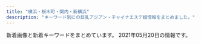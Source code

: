 ```yaml
---
title: "横浜・桜木町・関内・新横浜"
description: "キーワード別にの巨乳アジアン・チャイナエステ嬢情報をまとめました。"
---
```


新着画像と新着キーワードをまとめています。
2021年05月20日の情報です。

<DmmAffiliateIns />
<KeywordTable
  shops={
    [
    {
        "keywords": {
            "C": 1,
            "D": 3,
            "87": 3,
            "88": 1
        },
        "url": "http://www.kangobijo.esturl.com/",
        "name": "\u770b\u8b77\u7f8e\u5973",
        "img_links": [
            "http://www.kangobijo.esturl.com/images/link_line.png",
            "http://www.kangobijo.esturl.com/images/girl-z1.jpg",
            "http://www.kangobijo.esturl.com/images/bj3.png",
            "http://www.kangobijo.esturl.com/files/001-02.jpg",
            "http://www.kangobijo.esturl.com/files/004.jpg",
            "http://www.kangobijo.esturl.com/images/girl-z2.jpg",
            "http://www.kangobijo.esturl.com/images/mobile.png",
            "http://www.kangobijo.esturl.com/files/002-02.jpg",
            "http://www.kangobijo.esturl.com/images/shop/shop04.jpg",
            "http://www.kangobijo.esturl.com/images/top_sche.png",
            "http://www.kangobijo.esturl.com/files/001.jpg",
            "http://www.kangobijo.esturl.com/images/shop/shop02.jpg",
            "http://www.kangobijo.esturl.com/images/information.png",
            "http://www.kangobijo.esturl.com/images/staff_line.png",
            "http://www.kangobijo.esturl.com/images/shop/shop03.jpg",
            "http://www.kangobijo.esturl.com/images/line.jpg",
            "http://www.kangobijo.esturl.com/files/003.jpg",
            "http://www.kangobijo.esturl.com/images/shop/shop01.jpg",
            "http://www.kangobijo.esturl.com/files/003-02.jpg",
            "http://www.kangobijo.esturl.com/files/002.jpg",
            "http://www.kangobijo.esturl.com/images/top.png",
            "http://www.kangobijo.esturl.com/files/004-02.jpg"
        ],
        "station": "JR\u6a2a\u6d5c\u99c5\u5317\u897f\u53e3"
    },
    {
        "keywords": {
            "E": 3,
            "84": 22,
            "87": 11,
            "85": 22,
            "83": 11,
            "D": 3
        },
        "img_links": [
            "https://assets.jp-navi.info/images/images/es-thumbnail.png",
            "https://file.jp-navi.info/17/8147/202104/202104290807040.jpg",
            "https://file.jp-navi.info/17/8147/202104/2021042908063061.jpg",
            "https://anna.jpn.mn/photos/17/8147/202104/21042g2312553d.jpeg",
            "https://anna.jpn.mn/photos/17/8147/202104/2104261910441202.png",
            "https://anna.jpn.mn/themes/anna.jpn.mn/template/assets/images/side01.png",
            "https://file.jp-navi.info/17/8147/202104/2021042908073682.jpg",
            "https://anna.jpn.mn/photos/17/8147/202104/2021042908073682.jpg",
            "https://file.jp-navi.info/17/8147/202104/2021042908072054.jpg",
            "https://anna.jpn.mn/photos/17/8147/202104/2021042908063061.jpg",
            "https://file.jp-navi.info/17/8147/202104/2021042908064768.jpg",
            "https://anna.jpn.mn/photos/17/8147/202104/21042619105cc2.png",
            "https://anna.jpn.mn/photos/17/8147/202104/21042g231313638.jpeg",
            "https://anna.jpn.mn/photos/17/8147/202104/202104290807040.jpg",
            "https://anna.jpn.mn/photos/17/8147/202104/2104291u1063c7.png",
            "https://anna.jpn.mn/photos/17/8147/202104/21042619110n296.png",
            "https://anna.jpn.mn/photos/17/8147/202104/21042g2311a2g.jpeg",
            "https://anna.jpn.mn/photos/17/8147/202104/21043012234b9e.png",
            "https://file.jp-navi.info/17/8147/202104/2021042908060344.jpg",
            "https://anna.jpn.mn/themes/anna.jpn.mn/template/assets/images/side02.png",
            "https://anna.jpn.mn/themes/anna.jpn.mn/template/assets/images/side03.png",
            "https://anna.jpn.mn/photos/17/8147/202104/21042g231125310.jpeg",
            "https://anna.jpn.mn/photos/17/8147/202104/2104291u1201324.jpeg",
            "https://anna.jpn.mn/photos/17/8147/202104/2021042908060344.jpg",
            "https://anna.jpn.mn/photos/17/8147/202104/2021042908072054.jpg",
            "https://anna.jpn.mn/photos/17/8147/202104/2021042908064768.jpg"
        ],
        "station": "JR\u6771\u795e\u5948\u5ddd\u99c5\u897f\u53e3",
        "name": "Anna -\u30a2\u30f3\u30ca-",
        "url": "https://anna.jpn.mn/"
    },
    {
        "url": "http://tanoshimini.work/",
        "name": "\u697d\u3057\u307f\u306b",
        "station": "JR\u6a2a\u6d5c\u99c5\u76f8\u9244\u53e3",
        "keywords": {
            "89": 4,
            "E": 4,
            "C": 8,
            "86": 4,
            "D": 4,
            "94": 4
        },
        "img_links": [
            "http://tanoshimini.work/static/picture/room4.jpg",
            "http://tanoshimini.work/uploads/210519/1-2105191K445403.jpg",
            "http://tanoshimini.work/static/picture/tit_staff01.png",
            "http://tanoshimini.work/static/picture/sp_tit_therapist.png",
            "http://tanoshimini.work/static/picture/img_tel.png",
            "http://tanoshimini.work/uploads/210519/1-2105191J33Q38.jpg",
            "http://tanoshimini.work/static/picture/top.jpg",
            "http://tanoshimini.work/static/picture/tit_new.png",
            "http://tanoshimini.work/static/picture/tit_staff02.png",
            "http://tanoshimini.work/static/picture/maining.jpg",
            "http://tanoshimini.work/static/picture/sp_tit_staff01.png",
            "http://tanoshimini.work/uploads/210519/1-2105191K3151b.jpg",
            "http://tanoshimini.work/uploads/210519/1-2105191K304510.jpg",
            "http://tanoshimini.work/uploads/210519/1-2105191J350645.jpg",
            "http://tanoshimini.work/static/picture/sp_tit_staff02.png",
            "http://tanoshimini.work/uploads/210519/1-2105191K32E15.jpg",
            "http://tanoshimini.work/static/picture/room3.jpg",
            "http://tanoshimini.work/uploads/210519/1-2105191K455460.jpg",
            "http://tanoshimini.work/uploads/210519/1-2105191J30b00.jpg",
            "http://tanoshimini.work/static/picture/room2.jpg",
            "http://tanoshimini.work/uploads/210519/1-2105191K433612.jpg",
            "http://tanoshimini.work/static/picture/sp_tit_new.png",
            "http://tanoshimini.work/static/picture/tit_therapist.png",
            "http://tanoshimini.work/static/picture/room1.jpg",
            "http://tanoshimini.work/uploads/201215/1-201215140451403.jpg"
        ]
    },
    {
        "keywords": {
            "C": 14,
            "86": 12,
            "D": 20,
            "E": 4,
            "85": 8,
            "87": 4
        },
        "name": "Call me",
        "url": "https://callme.iest.info/",
        "img_links": [
            "https://callme.iest.info/photos/sites/65/2021/04/2021042607581198.jpg",
            "https://callme.iest.info/images/sp_top.jpg",
            "https://callme.iest.info/photos/sites/65/2021/04/2021042606232836.jpg",
            "https://callme.iest.info/photos/sites/65/2021/04/2021042606235324.jpg",
            "https://callme.iest.info/photos/sites/65/2021/05/2021051701545423.jpg",
            "https://callme.iest.info/photos/sites/65/2021/04/2021042606230337.jpg",
            "https://callme.iest.info/photos/sites/65/2021/05/2021050409224240.jpg"
        ],
        "station": "JR\u6771\u795e\u5948\u5ddd\u99c5\u897f\u53e3"
    },
    {
        "url": "http://www.gekabijin.esjprk.com/",
        "name": "\u82b1\u9b41",
        "img_links": [
            "http://www.gekabijin.esjprk.com/img/btn_side_mobile.jpg",
            "http://www.gekabijin.esjprk.com/files/009.jpg",
            "http://www.gekabijin.esjprk.com/files/001-02.jpg",
            "http://www.gekabijin.esjprk.com/files/009-02.jpg",
            "http://www.gekabijin.esjprk.com/files/006-02.jpg",
            "http://www.gekabijin.esjprk.com/files/008.jpg",
            "http://www.gekabijin.esjprk.com/files/006.jpg",
            "http://www.gekabijin.esjprk.com/img/pickup.jpg",
            "http://www.gekabijin.esjprk.com/img/tel.png",
            "http://www.gekabijin.esjprk.com/files/001.jpg",
            "http://www.gekabijin.esjprk.com/files/002-02.jpg",
            "http://www.gekabijin.esjprk.com/img/btn_blog.png",
            "http://www.gekabijin.esjprk.com/files/004.jpg",
            "http://www.gekabijin.esjprk.com/img/goback.jpg",
            "http://www.gekabijin.esjprk.com/files/008-02.jpg",
            "http://www.gekabijin.esjprk.com/img/ttl_info.png",
            "http://www.gekabijin.esjprk.com/files/004-02.jpg",
            "http://www.gekabijin.esjprk.com/img/ttl_news.png",
            "http://www.gekabijin.esjprk.com/files/002.jpg"
        ],
        "station": "JR\u6771\u795e\u5948\u5ddd\u99c5\u897f\u53e3",
        "keywords": {
            "85": 2,
            "86": 2,
            "87": 6,
            "C": 20,
            "88": 2,
            "D": 6
        }
    },
    {
        "url": "https://www.shin-taipei-massage.com/",
        "img_links": [
            "https://static.wixstatic.com/media/c0eb72_a5bf32f6fdb1491ca96c944502ab6bea~mv2.jpg",
            "https://static.wixstatic.com/media/11062b_62f0356712544a87b392417662c4658df000.jpg",
            "https://static.wixstatic.com/media/c0eb72_a1a2ad886e4a47a19188641aab6482c6~mv2.jpg",
            "https://static.wixstatic.com/media/c0eb72_e7c5d34e534f43078c5c439f45a3b4b7~mv2.jpg",
            "https://static.wixstatic.com/media/c0eb72_29440005177e4292a35d5e3cb219e218~mv2.png",
            "https://static.wixstatic.com/media/c0eb72_1a119da1d01942b7a33671df6c2b1159~mv2_d_1600_1200_s_2.jpg",
            "https://static.wixstatic.com/media/c0eb72_40b8be3ea7154ed7866854945091feff~mv2.jpg",
            "https://static.wixstatic.com/media/c0eb72_af078915f31448918e1b09e057131039~mv2.jpg",
            "https://static.wixstatic.com/media/c0eb72_2098c0903bfb434e9504fee2e018034a~mv2.jpg",
            "https://static.wixstatic.com/media/c0eb72_def9c908fc954ee7aead052ba8a657fe~mv2.jpg",
            "https://static.wixstatic.com/media/c0eb72_26944ceb94b94dc19131d91ac1511619~mv2.jpg",
            "https://static.wixstatic.com/media/c0eb72_8725bcdefd1c4f90850e9178dd71fe41~mv2.png",
            "https://static.wixstatic.com/media/c0eb72_ee7912bef5a849b9970754300a697d40~mv2.jpg",
            "https://static.wixstatic.com/media/c0eb72_c76576d046e642999bdad8f14b3a957b~mv2.jpg",
            "https://static.wixstatic.com/media/c0eb72_9e98698dd5354798ba756d52bc70323d~mv2.jpg",
            "https://static.wixstatic.com/media/c0eb72_72b51b0901154f20ac35e7ea37da768b~mv2.jpg",
            "https://static.wixstatic.com/media/c0eb72_9d2693aac65943dbbba9a0a789268fe3~mv2.jpg",
            "https://static.parastorage.com/services/linguist-flags/1.480.0/assets/flags/square/CHN.png",
            "https://static.wixstatic.com/media/c0eb72_977c5791309044fe8872baa76e42ae97~mv2.jpg",
            "https://static.wixstatic.com/media/c0eb72_49be5463f40e4364a25873a40238066c~mv2.jpg",
            "https://static.wixstatic.com/media/c0eb72_40820ead73a84600a3e5fd095c420086~mv2.png",
            "https://static.wixstatic.com/media/11062b_4b7c9a8e48334d5aad2fd274fddba3bc~mv2.jpg",
            "https://static.wixstatic.com/media/c0eb72_f0bd83adebca4a998bfeed190f0db84e~mv2.jpg",
            "https://static.wixstatic.com/media/c0eb72_5665a81d23b944ee9e86dce90624ce2c~mv2.jpg",
            "https://static.wixstatic.com/media/c0eb72_7f66a6684f7e4bd58e9bf0728ed69102~mv2.jpg",
            "https://static.parastorage.com/services/linguist-flags/1.480.0/assets/flags/square/JPN.png",
            "https://static.parastorage.com/services/linguist-flags/1.480.0/assets/flags/square/USA.png",
            "https://static.wixstatic.com/media/c0eb72_cb951eeb551748fd86db834e86993788~mv2.jpg",
            "https://static.wixstatic.com/media/c0eb72_8f0b5394fc194d628f291dc3df50643f~mv2.jpg",
            "https://static.wixstatic.com/media/c0eb72_40ccc84ef10f4b8097b0f734c756c6ca~mv2.jpg",
            "https://static.wixstatic.com/media/c0eb72_6659fe6c05bc4ecab5ea34e25baa33a7~mv2.jpg",
            "https://static.wixstatic.com/media/11062b_2042bb7351284f0f982e4787d37415e6f000.jpg",
            "https://static.wixstatic.com/media/11062b_808b40c463104f22943c284c625d31c3f000.jpg",
            "https://static.wixstatic.com/media/c0eb72_916975db7bc947768e06d7f7bf975af9~mv2.jpg",
            "https://static.wixstatic.com/media/c0eb72_dacfc733e1494024a03e37b846316228~mv2.jpg",
            "https://static.wixstatic.com/media/035244_257ed5e146d64042bf444af357418e18~mv2.jpg",
            "https://static.wixstatic.com/media/af7a8b002af842f8bab87691c1d8640f.jpg",
            "https://static.wixstatic.com/media/c0eb72_9b14a7ceb52a45b2b648b484ee51ad80~mv2.jpg",
            "https://static.wixstatic.com/media/c0eb72_a793548cd83b40409848792f66685691~mv2.jpg",
            "https://static.wixstatic.com/media/c0eb72_2b7a2752438d43208051a8e353a9dbd7~mv2.jpg",
            "https://static.wixstatic.com/media/c0eb72_678a934c9328407284502b1418bf9b4d~mv2.jpg",
            "https://static.wixstatic.com/media/c0eb72_83c54ac293a74c6884e659b9642a1e49~mv2.jpg",
            "https://static.wixstatic.com/media/c0eb72_c3f92a65fa0a4e2da5949c9452de2af8~mv2.jpg",
            "https://static.wixstatic.com/media/c0eb72_8927f525542049b4a175526f2f5b36a4~mv2.png",
            "https://static.wixstatic.com/media/c0eb72_55087d3426164a11a5e004b6a26de8df~mv2.jpg",
            "https://static.wixstatic.com/media/c0eb72_7e69893fede244afb0416acacfcd91e3~mv2.jpg",
            "https://static.wixstatic.com/media/c0eb72_20782149934c4a6d85543ab1c66cd198~mv2.png",
            "https://static.wixstatic.com/media/c0eb72_5abd6c30d02b4fdea8659795b145f5bb~mv2.jpg"
        ],
        "station": "\u685c\u6728\u753a\u99c5\u53572\u756a\u51fa\u53e3",
        "keywords": {},
        "name": "\u65b0\u53f0\u5317"
    },
    {
        "keywords": {},
        "name": "\u30a2\u30ea\u30fc\u30ca",
        "station": "JR\u6a2a\u6d5c\u99c5\u897f\u53e3",
        "img_links": [],
        "url": "https://arena.xyz.mn/"
    },
    {
        "img_links": [
            "http://yuga.estx.net/images/main_06.jpg",
            "http://yuga.estx.net/images/main_11.jpg",
            "http://yuga.estx.net/images/main_07.jpg",
            "http://yuga.estx.net/images/main_14.jpg",
            "http://yuga.estx.net/images/staff_12.jpg",
            "http://yuga.estx.net/staff/2/1.jpg",
            "http://yuga.estx.net/images/main_15.jpg",
            "http://yuga.estx.net/images/main_09.jpg",
            "http://yuga.estx.net/images/noimage.jpg",
            "http://yuga.estx.net/images/main_03.jpg",
            "http://yuga.estx.net/images/main_10.jpg",
            "http://yuga.estx.net/images/main_13.jpg",
            "http://yuga.estx.net/images/main_16.jpg",
            "http://yuga.estx.net/images/info_12.jpg",
            "http://yuga.estx.net/images/main_05.jpg",
            "http://yuga.estx.net/images/main_19.jpg",
            "http://yuga.estx.net/staff/1/1.jpg",
            "http://yuga.estx.net/images/main_12.jpg",
            "http://yuga.estx.net/images/staff_16.jpg",
            "http://yuga.estx.net/staff/3/1.jpg",
            "http://yuga.estx.net/images/main_08.jpg",
            "http://yuga.estx.net/staff/4/1.jpg"
        ],
        "station": "JR\u4e2d\u5c71\u99c5",
        "url": "http://yuga.estx.net/",
        "name": "\u512a\u96c5\uff5e\u3086\u3046\u304c\uff5e",
        "keywords": {}
    },
    {
        "station": "JR\u6771\u795e\u5948\u5ddd\u99c5\u897f\u53e3",
        "keywords": {
            "F": 6,
            "D": 2,
            "C": 2,
            "84": 2,
            "88": 1,
            "\u4e73": 2,
            "94": 6
        },
        "url": "http://ciliasa.xyz/",
        "name": "\u307f\u3055\u304d",
        "img_links": [
            "http://ciliasa.xyz/picture/m-top004.jpg",
            "http://ciliasa.xyz/uploads/210421/1-210421124F4292.jpg",
            "http://ciliasa.xyz/uploads/210505/1-2105050Z61M31.jpg",
            "http://ciliasa.xyz/uploads/200601/1-200601142F5435.jpg",
            "http://ciliasa.xyz/uploads/210419/1-21041914393I38.jpg",
            "http://ciliasa.xyz/uploads/210412/1-210412105G2462.jpg",
            "http://ciliasa.xyz/uploads/210421/1-210421124A3613.jpg",
            "http://ciliasa.xyz/uploads/210412/1-210412123IR91.jpg",
            "http://ciliasa.xyz/picture/cam-01.jpg",
            "http://ciliasa.xyz/picture/call.png",
            "http://ciliasa.xyz/uploads/200601/1-200601142G5438.jpg",
            "http://ciliasa.xyz/uploads/210428/1-21042PZI2S2.jpg",
            "http://ciliasa.xyz/uploads/200601/1-200601142P4643.jpg",
            "http://ciliasa.xyz/picture/m-top003.jpg",
            "http://ciliasa.xyz/uploads/210428/1-21042PZJ2611.jpg",
            "http://ciliasa.xyz/uploads/210409/1-2104091K441949.jpg",
            "http://ciliasa.xyz/uploads/200601/1-200601142629454.jpg",
            "http://ciliasa.xyz/uploads/200601/1-200601142K43F.jpg",
            "http://ciliasa.xyz/uploads/200601/1-200601142639540.jpg",
            "http://ciliasa.xyz/uploads/210505/1-2105050Z6455C.jpg",
            "http://ciliasa.xyz/picture/foot01.jpg",
            "http://ciliasa.xyz/uploads/210419/1-210419143Z0E2.jpg",
            "http://ciliasa.xyz/uploads/210403/1-21040313321G04.jpg",
            "http://ciliasa.xyz/uploads/210403/1-210403133233553.jpg",
            "http://ciliasa.xyz/uploads/210409/1-2104091K430457.jpg",
            "http://ciliasa.xyz/picture/m-head01.jpg"
        ]
    },
    {
        "img_links": [
            "http://www.est-aya.work/images/sys1.png",
            "http://www.est-aya.work/images/ta.jpg",
            "http://www.est-aya.work/img/mika1.jpg",
            "http://www.est-aya.work/images/sys3.png",
            "http://www.est-aya.work/images/interior_t.jpg",
            "http://www.est-aya.work/images/info.png",
            "http://www.est-aya.work/images/news.png",
            "http://www.est-aya.work/images/8.jpg",
            "http://www.est-aya.work/images/9.jpg",
            "http://www.est-aya.work/images/int1.png",
            "http://www.est-aya.work/images/int2.png",
            "http://www.est-aya.work/images/rec2.jpg",
            "http://www.est-aya.work/images/tel.jpg",
            "http://www.est-aya.work/img/miya1.jpg",
            "http://www.est-aya.work/images/mobile.jpg",
            "http://www.est-aya.work/img/ayumi1.jpg",
            "http://www.est-aya.work/images/rec1.png",
            "http://www.est-aya.work/images/line.png",
            "http://www.est-aya.work/img/asuka1.jpg",
            "http://www.est-aya.work/images/sys2.png",
            "http://www.est-aya.work/images/staff_t.jpg",
            "http://www.est-aya.work/images/head.jpg",
            "http://www.est-aya.work/images/2.jpg",
            "http://www.est-aya.work/images/13.jpg"
        ],
        "keywords": {},
        "station": "JR\u685c\u6728\u753a\u99c5\u53571\u51fa\u53e3",
        "name": "\u7d62\u9999\uff5e\u30a2\u30e4\u30ab\uff5e",
        "url": "http://www.est-aya.work/"
    },
    {
        "name": "\u30c0\u30a4\u30e4",
        "keywords": {},
        "url": "http://diamond.esute.tokyo/",
        "img_links": [
            "http://diamond.esute.tokyo/images/c-staff.png",
            "http://diamond.esute.tokyo/images/c-top.png",
            "http://diamond.esute.tokyo/images/bill.png",
            "http://diamond.esute.tokyo/images/bar-cam.png",
            "http://diamond.esute.tokyo/images/pic2.jpg",
            "http://diamond.esute.tokyo/images/bar-pickup.png",
            "http://diamond.esute.tokyo/staff/s-sora.jpg",
            "http://diamond.esute.tokyo/images/pic11.jpg",
            "http://diamond.esute.tokyo/staff/s-yumi.jpg",
            "http://diamond.esute.tokyo/images/b-tel.png",
            "http://diamond.esute.tokyo/images/c-interior.png",
            "http://diamond.esute.tokyo/images/pic-akasuri2021.png",
            "http://diamond.esute.tokyo/images/footer.png",
            "http://diamond.esute.tokyo/images/bar-interior.png",
            "http://diamond.esute.tokyo/images/bar-staff.png",
            "http://diamond.esute.tokyo/images/cam20210413.png",
            "http://diamond.esute.tokyo/staff/s-mari.jpg"
        ],
        "station": "JR\u95a2\u5185\u99c5\u5357\u53e3"
    },
    {
        "img_links": [
            "http://est-hanamizuki.com/images/g13.jpg",
            "http://est-hanamizuki.com/images/g1.jpg",
            "http://est-hanamizuki.com/images/g32.jpg",
            "http://est-hanamizuki.com/images/g23.jpg",
            "http://est-hanamizuki.com/images/news1.png",
            "http://est-hanamizuki.com/images/11.png",
            "http://est-hanamizuki.com/images/m1.jpg",
            "http://est-hanamizuki.com/images/erika.jpg",
            "http://est-hanamizuki.com/images/mobile.jpg",
            "http://est-hanamizuki.com/images/r111.jpg",
            "http://est-hanamizuki.com/images/erika2.jpg",
            "http://est-hanamizuki.com/images/info.png",
            "http://est-hanamizuki.com/images/head.jpg",
            "http://est-hanamizuki.com/images/g12.jpg",
            "http://est-hanamizuki.com/images/zi_staff.png",
            "http://est-hanamizuki.com/images/g33.jpg",
            "http://est-hanamizuki.com/images/m2.jpg",
            "http://est-hanamizuki.com/images/m3.jpg",
            "http://est-hanamizuki.com/images/g3.jpg",
            "http://est-hanamizuki.com/images/m4.jpg",
            "http://est-hanamizuki.com/images/g22.jpg",
            "http://est-hanamizuki.com/images/g2.jpg"
        ],
        "station": "JR\u6771\u795e\u5948\u5ddd\u99c5\u897f\u53e3",
        "name": "\u82b1\u6c34\u6728",
        "url": "http://est-hanamizuki.com/",
        "keywords": {}
    },
    {
        "station": "JR\u95a2\u5185\u99c5\u5357\u53e3",
        "url": "http://seirakuen.est.cm/",
        "img_links": [],
        "keywords": {},
        "name": "\u8056\u697d\u5712"
    },
    {
        "name": "Colorful\uff5e\u30ab\u30e9\u30d5\u30eb\uff5e",
        "keywords": {
            "86": 15,
            "D": 45,
            "C": 40,
            "87": 36,
            "85": 3
        },
        "img_links": [
            "http://www.relax-colorful.com/files/055-03.jpg",
            "http://www.relax-colorful.com/images/staff_line.jpg",
            "http://www.relax-colorful.com/images/backlist.jpg",
            "http://www.relax-colorful.com/files/040-03.jpg",
            "http://www.relax-colorful.com/files/069-03.jpg",
            "http://www.relax-colorful.com/files/080-02.jpg",
            "http://www.relax-colorful.com/files/082-03.jpg",
            "http://www.relax-colorful.com/files/095-02.jpg",
            "http://www.relax-colorful.com/files/090-02.jpg",
            "http://www.relax-colorful.com/images/top.jpg",
            "http://www.relax-colorful.com/files/073-03.jpg",
            "http://www.relax-colorful.com/files/082.jpg",
            "http://www.relax-colorful.com/files/069-02.jpg",
            "http://www.relax-colorful.com/files/053-03.jpg",
            "http://www.relax-colorful.com/images/koko_200x40.png",
            "http://www.relax-colorful.com/files/093-1.jpg",
            "http://www.relax-colorful.com/files/091.jpg",
            "http://www.relax-colorful.com/files/055.jpg",
            "http://www.relax-colorful.com/files/055-02.jpg",
            "http://www.relax-colorful.com/files/060.jpg",
            "http://www.relax-colorful.com/files/092.jpg",
            "http://www.relax-colorful.com/files/053.jpg",
            "http://www.relax-colorful.com/files/094.jpg",
            "http://www.relax-colorful.com/files/069.jpg",
            "http://www.relax-colorful.com/images/bjs3.jpg",
            "http://www.relax-colorful.com/files/089.jpg",
            "http://www.relax-colorful.com/files/040.jpg",
            "http://www.relax-colorful.com/files/080-03.jpg",
            "http://www.relax-colorful.com/images/pick.jpg",
            "http://www.relax-colorful.com/files/094-02.jpg",
            "http://www.relax-colorful.com/images/att.jpg",
            "http://www.relax-colorful.com/files/092-02.jpg",
            "http://www.relax-colorful.com/files/087.jpg",
            "http://www.relax-colorful.com/files/060-02.jpg",
            "http://www.relax-colorful.com/images/staff1b.jpg",
            "http://www.relax-colorful.com/images/news1.jpg",
            "http://www.relax-colorful.com/files/082-02.jpg",
            "http://www.relax-colorful.com/files/092-03.jpg",
            "http://www.relax-colorful.com/images/staff1.jpg",
            "http://www.relax-colorful.com/files/095.jpg",
            "http://www.relax-colorful.com/files/077.jpg",
            "http://www.relax-colorful.com/files/094-03.jpg",
            "http://www.relax-colorful.com/files/060-03.jpg",
            "http://www.relax-colorful.com/files/089-03.jpg",
            "http://www.relax-colorful.com/files/053-02.jpg",
            "http://www.relax-colorful.com/images/staff1a.jpg",
            "http://www.relax-colorful.com/images/news2.jpg",
            "http://www.relax-colorful.com/files/073-02.jpg",
            "http://www.relax-colorful.com/files/093-1-02.jpg",
            "http://www.relax-colorful.com/files/073.jpg",
            "http://www.relax-colorful.com/images/mobile.jpg",
            "http://www.relax-colorful.com/images/girl_bt.jpg",
            "http://www.relax-colorful.com/files/077-03.jpg",
            "http://www.relax-colorful.com/files/040-02.jpg",
            "http://www.relax-colorful.com/files/091-03.jpg",
            "http://www.relax-colorful.com/files/077-02.jpg",
            "http://www.relax-colorful.com/files/090.jpg",
            "http://www.relax-colorful.com/files/093-1-03.jpg",
            "http://www.relax-colorful.com/files/080.jpg",
            "http://www.relax-colorful.com/files/067.jpg",
            "http://www.relax-colorful.com/files/067-03.jpg",
            "http://www.relax-colorful.com/files/087-02.jpg",
            "http://www.relax-colorful.com/files/089-02.jpg",
            "http://www.relax-colorful.com/files/087-03.jpg",
            "http://www.relax-colorful.com/files/095-03.jpg",
            "http://www.relax-colorful.com/files/090-03.jpg",
            "http://www.relax-colorful.com/files/067-02.jpg",
            "http://www.relax-colorful.com/images/news.jpg",
            "http://www.relax-colorful.com/files/091-02.jpg"
        ],
        "url": "http://www.relax-colorful.com/",
        "station": "JR\u95a2\u5185\u99c5\u5317\u53e3"
    },
    {
        "keywords": {
            "86": 6,
            "87": 6,
            "D": 24,
            "83": 6,
            "85": 6
        },
        "station": "\u53cd\u753a\u99c5",
        "img_links": [
            "http://morien.este.work/2/uploadimg/1577672563.jpg",
            "http://morien.este.work/top.jpg",
            "http://morien.este.work/mens-esthe.png",
            "http://morien.este.work/2/uploadimg/1594704743.jpg",
            "http://morien.este.work/2/uploadimg/1574764277.jpg",
            "http://morien.este.work/2/uploadimg/1613996342.jpg"
        ],
        "name": "\u68ee\u82d1",
        "url": "http://morien.este.work/"
    },
    {
        "station": "JR\u95a2\u5185\u99c5\u5357\u53e3",
        "keywords": {},
        "url": "http://es-kannai.link",
        "name": "Venus",
        "img_links": [
            "http://es-kannai.link/wp-content/uploads/2021/04/IMG_5649-250x376.jpg",
            "http://cdn.dino-es.com/images/logo/200x40DinoEs.png",
            "http://es-kannai.link/wp-content/uploads/2021/04/IMG_5649.jpg",
            "http://es-kannai.link/wp-content/uploads/2016/12/vv.jpg",
            "http://es-kannai.link/wp-content/uploads/2016/12/aaaa.jpg",
            "http://es-kannai.link/wp-content/uploads/2021/04/IMG_5651-250x376.jpg",
            "http://es-kannai.link/wp-content/uploads/2021/04/IMG_5652-400x600.jpg",
            "http://es-kannai.link/wp-content/uploads/2021/04/IMG_5652-250x376.jpg",
            "http://es-kannai.link/wp-content/uploads/2021/04/IMG_5651-400x600.jpg",
            "http://es-kannai.link/wp-content/uploads/2016/12/aaa.jpg",
            "http://es-kannai.link/wp-content/uploads/2016/12/aa.jpg",
            "http://es-kannai.link/wp-content/uploads/2021/04/IMG_5650-400x600.jpg",
            "http://es-kannai.link/wp-content/uploads/2021/04/IMG_5652.jpg",
            "http://es-kannai.link/wp-content/themes/template-salon2/images/newface-ttl.jpg",
            "http://es-kannai.link/wp-content/themes/template-salon2/images/m-info.png",
            "http://es-kannai.link/wp-content/uploads/2021/04/IMG_5651.jpg",
            "http://es-kannai.link/wp-content/themes/template-salon2/images/campaign-bnr.png",
            "http://es-kannai.link/wp-content/themes/template-salon2/images/info.png",
            "http://es-kannai.link/wp-content/uploads/2021/04/IMG_5650-250x376.jpg",
            "http://es-kannai.link/wp-content/themes/template-salon2/images/news-ttl.jpg",
            "http://es-kannai.link/wp-content/uploads/2021/04/IMG_5653.jpg",
            "http://es-kannai.link/wp-content/uploads/2021/04/IMG_5653-250x376.jpg",
            "http://es-kannai.link/wp-content/uploads/2021/04/IMG_5650.jpg",
            "http://es-kannai.link/wp-content/uploads/2021/04/IMG_5649-400x600.jpg",
            "http://es-kannai.link/wp-content/uploads/2016/12/vvv.png",
            "http://es-kannai.link/wp-content/uploads/2016/12/d.png",
            "http://es-kannai.link/wp-content/themes/template-salon2/images/main-img.jpg",
            "http://es-kannai.link/wp-content/uploads/2016/12/dd.png",
            "http://es-kannai.link/wp-content/uploads/2016/12/vvvv.png",
            "http://es-kannai.link/wp-content/uploads/2016/12/a.jpg",
            "http://es-kannai.link/wp-content/uploads/2016/12/v.jpg",
            "http://es-kannai.link/wp-content/uploads/2021/04/IMG_5653-400x600.jpg"
        ]
    },
    {
        "keywords": {},
        "station": "JR\u95a2\u5185\u99c5\u5357\u53e3",
        "name": "\u30a2\u30cd\u30e9",
        "url": "http://anela.iyasi.me/",
        "img_links": [
            "http://anela.iyasi.me/images/home/index_qup.jpg",
            "http://anela.iyasi.me/images/home/QR.png",
            "http://anela.iyasi.me/images/home/index_04.jpg",
            "http://anela.iyasi.me/images/gallery/gallery_01.jpg",
            "http://anela.iyasi.me/images/staff_image/staff_d02.jpg",
            "http://anela.iyasi.me/images/top/top_03.jpg",
            "http://anela.iyasi.me/images/staff/sta_0z8.jpg",
            "http://anela.iyasi.me/images/home/index_03.jpg",
            "http://anela.iyasi.me/images/top/top_04.jpg",
            "http://anela.iyasi.me/images/staff_image/staff_d01.jpg",
            "http://anela.iyasi.me/images/home/index_tel.jpg",
            "http://anela.iyasi.me/images/top/top_02.jpg",
            "http://anela.iyasi.me/images/gallery/gallery_102.jpg",
            "http://anela.iyasi.me/images/staff_one/staff_one_08.png",
            "http://anela.iyasi.me/images/staff_one/staff_one_top.jpg",
            "http://anela.iyasi.me/images/staff_one/staff_one_05.jpg",
            "http://anela.iyasi.me/images/staff_image/staff_d03.jpg",
            "http://anela.iyasi.me/images/home/index_page_top.jpg",
            "http://anela.iyasi.me/images/staff_image/staff_d06.jpg",
            "http://anela.iyasi.me/images/staff_image/staff_d05.jpg",
            "http://anela.iyasi.me/images/gallery/gallery_402.jpg",
            "http://anela.iyasi.me/images/staff/sta_0z10.jpg",
            "http://anela.iyasi.me/images/staff/sta_0z9.jpg",
            "http://anela.iyasi.me/images/gallery/gallery_top.jpg",
            "http://anela.iyasi.me/images/gallery/gallery_103.jpg",
            "http://anela.iyasi.me/images/top/top_06.jpg",
            "http://anela.iyasi.me/images/system/syatem_302.jpg",
            "http://anela.iyasi.me/images/system/syatem_303.jpg",
            "http://anela.iyasi.me/images/staff_one/staff_one_02.jpg",
            "http://anela.iyasi.me/images/staff_image/staff_d04.jpg",
            "http://anela.iyasi.me/images/staff/staff_top.jpg",
            "http://anela.iyasi.me/images/system/syatem_301.jpg",
            "http://anela.iyasi.me/images/staff_one/staff_one_04.jpg",
            "http://anela.iyasi.me/images/staff/sta_023.jpg",
            "http://anela.iyasi.me/images/staff/sta_0z2.jpg",
            "http://anela.iyasi.me/images/staff/sta_010.jpg",
            "http://anela.iyasi.me/images/gallery/gallery_401.jpg",
            "http://anela.iyasi.me/images/home/top_qp.jpg",
            "http://anela.iyasi.me/images/staff/sta_04.jpg",
            "http://anela.iyasi.me/images/gallery/gallery_403.jpg",
            "http://anela.iyasi.me/images/staff/sta_06.jpg",
            "http://anela.iyasi.me/images/staff/sta_021.jpg",
            "http://anela.iyasi.me/images/top/top_05.jpg",
            "http://anela.iyasi.me/images/staff/sta_0z12.jpg",
            "http://anela.iyasi.me/images/top/top_08.png",
            "http://anela.iyasi.me/images/staff_one/staff_one_07.png",
            "http://anela.iyasi.me/images/staff/sta_03.jpg",
            "http://anela.iyasi.me/images/gallery/gallery_104.jpg",
            "http://anela.iyasi.me/images/staff_one/staff_one_01.jpg",
            "http://anela.iyasi.me/images/staff_one/staff_one_03.jpg",
            "http://anela.iyasi.me/images/gallery/gallery_101.jpg",
            "http://anela.iyasi.me/images/gallery/gallery_404.jpg",
            "http://anela.iyasi.me/images/top/top_01.jpg",
            "http://anela.iyasi.me/images/staff/sta_01.jpg"
        ]
    },
    {
        "url": "http://relax-massage.blue/",
        "keywords": {
            "E": 12,
            "D": 12,
            "86": 24
        },
        "img_links": [
            "http://relax-massage.blue/images/evetop.png",
            "http://relax-massage.blue/images/cg08.jpg",
            "http://relax-massage.blue/images/cg06.jpg",
            "http://relax-massage.blue/images/cg02.jpg",
            "http://relax-massage.blue/images/r1.jpg",
            "http://relax-massage.blue/images/cg05.jpg",
            "http://relax-massage.blue/images/r2.jpg",
            "http://relax-massage.blue/images/r4.jpg",
            "http://relax-massage.blue/images/cg01.jpg",
            "http://relax-massage.blue/images/r3.jpg",
            "http://relax-massage.blue/images/cg09.jpg",
            "http://relax-massage.blue/images/news.png",
            "http://relax-massage.blue/images/cg021.jpg",
            "http://relax-massage.blue/images/cg07.jpg",
            "http://relax-massage.blue/images/staff_s.png",
            "http://relax-massage.blue/images/cg03.jpg",
            "http://relax-massage.blue/images/top.png"
        ],
        "station": "\u95a2\u5185\u99c5\u5317\u53e3",
        "name": "NaNa \uff5e\u30ca\u30ca\uff5e"
    },
    {
        "url": "http://relax-aroma.red/",
        "name": "Dream",
        "station": "JR\u6771\u795e\u5948\u5ddd\u99c5\u897f\u53e3",
        "keywords": {
            "D": 40,
            "86": 58,
            "E": 18
        },
        "img_links": [
            "http://relax-aroma.red/images/top2.png",
            "http://relax-aroma.red/images/cg011.jpg",
            "http://relax-aroma.red/images/up_100_1_0.jpg",
            "http://relax-aroma.red/images/cg01.jpg",
            "http://relax-aroma.red/images/cg06.jpg",
            "http://relax-aroma.red/images/sys.jpg",
            "http://relax-aroma.red/images/cg07.jpg",
            "http://relax-aroma.red/images/cg052.jpg",
            "http://relax-aroma.red/images/cg02.jpg",
            "http://relax-aroma.red/images/cg051.jpg",
            "http://relax-aroma.red/images/spacer900x360.png",
            "http://relax-aroma.red/images/qr.jpg",
            "http://relax-aroma.red/images/acc.jpg",
            "http://relax-aroma.red/images/cg05.jpg",
            "http://relax-aroma.red/images/cg04.jpg",
            "http://relax-aroma.red/images/cg03.jpg",
            "http://relax-aroma.red/images/top.png",
            "http://relax-aroma.red/images/spacer300x450.png",
            "http://relax-aroma.red/images/cg08.jpg"
        ]
    },
    {
        "station": "\u4f0a\u52e2\u4f50\u6728\u9577\u8005\u753a\u99c5",
        "name": "\u7e01",
        "img_links": [],
        "keywords": {},
        "url": "https://en.reraku.work/"
    },
    {
        "name": "\u82b1\u306e\u5929\u4f7f",
        "img_links": [
            "http://viyuiop.xyz/static/picture/foot.png",
            "http://viyuiop.xyz/static/picture/campaign_ani.jpg",
            "http://viyuiop.xyz/static/picture/head.jpg",
            "http://viyuiop.xyz/uploads/210517/1-21051G23ZJc.jpg",
            "http://viyuiop.xyz/uploads/210430/1-210430153051255.jpg",
            "http://viyuiop.xyz/uploads/210430/1-2104301KKM53.jpg",
            "http://viyuiop.xyz/uploads/210512/1-210512124613W6.jpg",
            "http://viyuiop.xyz/uploads/210430/1-2104301531225L.jpg",
            "http://viyuiop.xyz/static/picture/ttl_staff.png",
            "http://viyuiop.xyz/uploads/210506/1-210506091Q9491.jpg",
            "http://viyuiop.xyz/static/picture/topimg1.jpg",
            "http://viyuiop.xyz/uploads/210430/1-21043015301GC.jpg",
            "http://viyuiop.xyz/static/picture/topimg2.jpg"
        ],
        "keywords": {
            "\u4e73": 1
        },
        "station": "JR\u4e2d\u5c71\u99c5\u5317\u53e3",
        "url": "http://viyuiop.xyz/"
    },
    {
        "name": "ViVian",
        "url": "http://koukoku.xyz/vivian/",
        "keywords": {
            "E": 4,
            "90": 4,
            "F": 2,
            "88": 2
        },
        "img_links": [
            "http://koukoku.xyz/vivian/css/staff/staff03.jpg",
            "http://koukoku.xyz/vivian/css/staff/staff01.jpg",
            "http://koukoku.xyz/vivian/images/call.png",
            "http://koukoku.xyz/vivian/css/staff/staff02.jpg",
            "http://koukoku.xyz/vivian/css/top05.jpg",
            "http://koukoku.xyz/vivian/css/top02.jpg",
            "http://koukoku.xyz/vivian/css/m-head.jpg",
            "http://koukoku.xyz/vivian/css/top04.jpg",
            "http://koukoku.xyz/vivian/css/01.jpg",
            "http://koukoku.xyz/vivian/css/top03.jpg"
        ],
        "station": "JR\u65b0\u6a2a\u6d5c\u99c5\u5317\u53e3"
    },
    {
        "img_links": [],
        "url": "http://raimu.ests.jp/",
        "keywords": {},
        "name": "\u6765\u5922\uff5e\u30e9\u30a4\u30e0\uff5e",
        "station": "JR\u6771\u795e\u5948\u5ddd\u99c5\u897f\u53e3"
    },
    {
        "name": "\u697d\u697d",
        "img_links": [
            "http://www.rakuraku.esjoho.com/images/mobile.jpg",
            "http://www.rakuraku.esjoho.com/files/002.jpg",
            "http://www.rakuraku.esjoho.com/files/001-03.jpg",
            "http://www.rakuraku.esjoho.com/files/004.jpg",
            "http://www.rakuraku.esjoho.com/files/004-03.jpg",
            "http://www.rakuraku.esjoho.com/files/003-02.jpg",
            "http://www.rakuraku.esjoho.com/files/002-02.jpg",
            "http://www.rakuraku.esjoho.com/files/003-03.jpg",
            "http://www.rakuraku.esjoho.com/files/002-03.jpg",
            "http://www.rakuraku.esjoho.com/files/004-02.jpg",
            "http://www.rakuraku.esjoho.com/files/003.jpg",
            "http://www.rakuraku.esjoho.com/images/line.png",
            "http://www.rakuraku.esjoho.com/files/001-02.jpg",
            "http://www.rakuraku.esjoho.com/images/r3.jpg",
            "http://www.rakuraku.esjoho.com/files/001.jpg"
        ],
        "station": "\u6771\u767d\u697d\u99c5",
        "keywords": {
            "C": 24,
            "87": 8,
            "D": 4,
            "86": 8
        },
        "url": "http://www.rakuraku.esjoho.com/"
    },
    {
        "img_links": [
            "http://massage-esthe.blue/img/r4.jpg",
            "http://massage-esthe.blue/img/fla.jpg",
            "http://massage-esthe.blue/img/st1.jpg",
            "http://massage-esthe.blue/img/sta6.jpg",
            "http://massage-esthe.blue/img/a2.jpg",
            "http://massage-esthe.blue/img/a4.jpg",
            "http://massage-esthe.blue/img/sta10.jpg",
            "http://massage-esthe.blue/img/acct.jpg",
            "http://massage-esthe.blue/img/root.jpg",
            "http://massage-esthe.blue/img/r2.jpg",
            "http://massage-esthe.blue/img/st10.jpg",
            "http://massage-esthe.blue/img/a5.jpg",
            "http://massage-esthe.blue/img/lint.jpg",
            "http://massage-esthe.blue/img/stal.png",
            "http://massage-esthe.blue/img/st9.jpg",
            "http://massage-esthe.blue/img/sta7.jpg",
            "http://massage-esthe.blue/img/syst.jpg",
            "http://massage-esthe.blue/img/top.jpg",
            "http://massage-esthe.blue/img/sta2.jpg",
            "http://massage-esthe.blue/img/no.png",
            "http://massage-esthe.blue/img/r1.jpg",
            "http://massage-esthe.blue/img/r3.jpg",
            "http://massage-esthe.blue/img/st11.jpg",
            "http://massage-esthe.blue/img/st12.jpg",
            "http://massage-esthe.blue/img/bb.png",
            "http://massage-esthe.blue/img/st2.jpg",
            "http://massage-esthe.blue/img/stat.jpg",
            "http://massage-esthe.blue/img/st7.jpg",
            "http://massage-esthe.blue/img/st3.jpg",
            "http://massage-esthe.blue/img/sta5.jpg",
            "http://massage-esthe.blue/img/a6.jpg",
            "http://massage-esthe.blue/img/rect.jpg",
            "http://massage-esthe.blue/img/sta12.jpg",
            "http://massage-esthe.blue/img/a1.jpg",
            "http://massage-esthe.blue/img/sta3.jpg",
            "http://massage-esthe.blue/img/st5.jpg",
            "http://massage-esthe.blue/img/a3.jpg",
            "http://massage-esthe.blue/img/st6.jpg",
            "http://massage-esthe.blue/img/sta1.jpg"
        ],
        "url": "http://massage-esthe.blue/",
        "name": "37\u2103",
        "keywords": {
            "D": 10
        },
        "station": "\u30bb\u30f3\u30bf\u30fc\u5317\u99c5"
    },
    {
        "name": "\u30ec\u30a4\u30f3\u30dc\u30fc\u8679",
        "station": "JR\u6771\u795e\u5948\u5ddd\u99c5",
        "url": "http://www.sh-riraku113.xyz/",
        "keywords": {
            "C": 14
        },
        "img_links": [
            "http://www.sh-riraku113.xyz/uploads/201005/1-201005161513F8.jpg",
            "http://www.sh-riraku113.xyz/uploads/201005/1-201005161500127.jpg",
            "http://www.sh-riraku113.xyz/static/picture/tit-gat.png",
            "http://www.sh-riraku113.xyz/static/picture/tit-infor.png",
            "http://www.sh-riraku113.xyz/static/picture/room4.png",
            "http://www.sh-riraku113.xyz/static/picture/tit-pick.png",
            "http://www.sh-riraku113.xyz/uploads/201005/1-201005161544K5.jpg",
            "http://www.sh-riraku113.xyz/uploads/201005/1-2010051615301I.jpg",
            "http://www.sh-riraku113.xyz/static/picture/room2.png",
            "http://www.sh-riraku113.xyz/static/picture/top.png",
            "http://www.sh-riraku113.xyz/static/picture/room3.png",
            "http://www.sh-riraku113.xyz/static/picture/room1.png",
            "http://www.sh-riraku113.xyz/static/picture/infor.png",
            "http://www.sh-riraku113.xyz/static/picture/tite-staff.png",
            "http://www.sh-riraku113.xyz/static/picture/tit-new.png",
            "http://www.sh-riraku113.xyz/static/picture/info.png"
        ]
    },
    {
        "name": "\u7f8e\u4eba\u9b5a",
        "url": "http://www.muse.mensest.com/",
        "station": "JR\u6771\u795e\u5948\u5ddd\u99c5\u897f\u53e3",
        "img_links": [
            "http://www.muse.mensest.com/images/sp_tit_new.png",
            "http://www.muse.mensest.com/files/004.jpg",
            "http://www.muse.mensest.com/images/tit_therapist.png",
            "http://www.muse.mensest.com/photo_news/upimg/32287607e6deea8b73_0.jpg",
            "http://www.muse.mensest.com/photo_news/upimg/58411609358e5df90e_0.jpg",
            "http://www.muse.mensest.com/images/sp_tit_therapist.png",
            "http://www.muse.mensest.com/photo_news/upimg/32287607e6deea8b73_1.jpg",
            "http://www.muse.mensest.com/images/sp_top.jpg",
            "http://www.muse.mensest.com/images/maining.jpg",
            "http://www.muse.mensest.com/files/005.jpg",
            "http://www.muse.mensest.com/images/tit_new.png",
            "http://www.muse.mensest.com/images/img_tel.png",
            "http://www.muse.mensest.com/files/003.jpg",
            "http://www.muse.mensest.com/images/top.jpg",
            "http://www.muse.mensest.com/files/001.jpg",
            "http://www.muse.mensest.com/photo_news/upimg/58411609358e5df90e_1.jpg",
            "http://www.muse.mensest.com/files/002.jpg"
        ],
        "keywords": {
            "86": 6,
            "C": 6,
            "D": 24,
            "87": 24
        }
    },
    {
        "img_links": [
            "http://www.est-baby.work/images/6.jpg",
            "http://www.est-baby.work/staff/sizuka.jpg",
            "http://www.est-baby.work/images/staff_t.jpg",
            "http://www.est-baby.work/img/nana1.png",
            "http://www.est-baby.work/img/sizuka1.png",
            "http://www.est-baby.work/images/tgirl.jpg",
            "http://www.est-baby.work/images/news.jpg",
            "http://www.est-baby.work/images/sys1.jpg",
            "http://www.est-baby.work/images/menu/top.png",
            "http://www.est-baby.work/staff/yuki.jpg",
            "http://www.est-baby.work/images/sys2.jpg",
            "http://www.est-baby.work/img/yuki1.png",
            "http://www.est-baby.work/staff/kaori.jpg",
            "http://www.est-baby.work/images/head.jpg",
            "http://www.est-baby.work/images/interior_t.jpg",
            "http://www.est-baby.work/images/8.jpg",
            "http://www.est-baby.work/images/menu/staff.png",
            "http://www.est-baby.work/images/sisu.jpg",
            "http://www.est-baby.work/img/yuki2.png",
            "http://www.est-baby.work/images/7.jpg",
            "http://www.est-baby.work/staff/koko.jpg",
            "http://www.est-baby.work/img/kaori1.png",
            "http://www.est-baby.work/images/int1.jpg",
            "http://www.est-baby.work/images/3.jpg",
            "http://www.est-baby.work/images/sys4.jpg",
            "http://www.est-baby.work/images/koko_200x40.png",
            "http://www.est-baby.work/images/1.jpg",
            "http://www.est-baby.work/images/int2.jpg",
            "http://www.est-baby.work/images/sys3.jpg",
            "http://www.est-baby.work/images/tr.jpg",
            "http://www.est-baby.work/staff/nana.jpg",
            "http://www.est-baby.work/images/menu/interior.png",
            "http://www.est-baby.work/img/koko1.png"
        ],
        "station": "\u65e5\u30ce\u51fa\u753a\u99c5",
        "keywords": {},
        "url": "http://www.est-baby.work/",
        "name": "\u7652\uff5e\u3044\u3084\u3057\uff5e"
    },
    {
        "url": "http://iyasibest.com/",
        "station": "JR\u95a2\u5185\u99c5\u5357\u53e3",
        "name": "\u7652\u3057\u30d9\u30b9\u30c8",
        "img_links": [
            "http://iyasibest.com/images/store/o01.jpg",
            "http://iyasibest.com/staffPhoto/b20201102190836.jpg",
            "http://iyasibest.com/images/store/o06.jpg",
            "http://iyasibest.com/images/store/o04.jpg",
            "http://iyasibest.com/staffPhoto/b20200531120750.jpg",
            "http://iyasibest.com/staffPhoto/b20200310001745.jpg",
            "http://iyasibest.com/uploadfiles/images/campaignIyasibestCom2.png",
            "http://iyasibest.com/images/store/o07.jpg",
            "http://iyasibest.com/staffPhoto/b20200228201258.jpg",
            "http://iyasibest.com/staffPhoto/b20210121203305.jpg",
            "http://iyasibest.com/images/returnBtn.png",
            "http://iyasibest.com/images/store/o05.jpg",
            "http://iyasibest.com/images/store/o08.jpg",
            "http://iyasibest.com/staffPhoto/b20200711165223.jpg",
            "http://iyasibest.com/images/store/01.jpg",
            "http://iyasibest.com/images/store/02.jpg",
            "http://iyasibest.com/images/store/o03.jpg",
            "http://iyasibest.com/images/store/o10.jpg",
            "http://iyasibest.com/staffPhoto/b20200402041705.jpg",
            "http://iyasibest.com/staffPhoto/b20210503153528.jpg",
            "http://iyasibest.com/images/store/o09.jpg",
            "http://iyasibest.com/staffPhoto/b20200911161049.jpg",
            "http://iyasibest.com/images/store/o02.jpg",
            "http://iyasibest.com/staffPhoto/b20210209224424.jpg",
            "http://iyasibest.com/uploadfiles/images/campaignIyasibestCom1.png",
            "http://iyasibest.com/staffPhoto/b20200306221420.jpg",
            "http://iyasibest.com/images/store/03.jpg",
            "http://iyasibest.com/images/store/o11.jpg"
        ],
        "keywords": {
            "98": 1,
            "D": 2,
            "82": 1,
            "88": 2,
            "\u30bb\u30af\u30b7\u30fc": 4,
            "85": 2,
            "87": 1,
            "97": 1,
            "86": 2,
            "E": 1,
            "C": 5
        }
    },
    {
        "station": "JR\u65b0\u6a2a\u6d5c\u99c5\u5317\u53e3",
        "name": "Come Baby",
        "url": "http://koukoku.xyz/come/",
        "keywords": {
            "D": 1,
            "88": 1,
            "91": 1,
            "E": 1,
            "90": 1,
            "C": 1,
            "85": 1,
            "F": 1
        },
        "img_links": [
            "http://koukoku.xyz/come/css/staff/staff01-a.png",
            "http://koukoku.xyz/come/css/c01.png",
            "http://koukoku.xyz/come/css/nav/nav-003.jpg",
            "http://koukoku.xyz/come/css/top02.jpg",
            "http://koukoku.xyz/come/css/nav/nav-001.jpg",
            "http://koukoku.xyz/come/css/head.jpg",
            "http://koukoku.xyz/come/css/nav/nav-002.jpg",
            "http://koukoku.xyz/come/css/staff/staff02.png",
            "http://koukoku.xyz/come/css/top03.png",
            "http://koukoku.xyz/come/css/staff/staff05-a.png",
            "http://koukoku.xyz/come/css/staff/staff01.png",
            "http://koukoku.xyz/come/css/nav/nav-005.jpg",
            "http://koukoku.xyz/come/css/staff/staff03.png",
            "http://koukoku.xyz/come/css/staff/staff02-a.png",
            "http://koukoku.xyz/come/css/staff/staff03-a.png",
            "http://koukoku.xyz/come/css/staff/staff05.png",
            "http://koukoku.xyz/come/css/nav/nav-004.jpg",
            "http://koukoku.xyz/come/css/nav/nav-006.jpg",
            "http://koukoku.xyz/come/css/osusume04.png"
        ]
    },
    {
        "name": "St.Playa \uff5e\u8056\u30d7\u30e9\u30e4\uff5e",
        "keywords": {},
        "url": "http://www.playa.work/",
        "img_links": [
            "http://www.playa.work/images/3.jpg",
            "http://www.playa.work/images/b2.jpg",
            "http://www.playa.work/images/head.jpg",
            "http://www.playa.work/images/main_footer.jpg",
            "http://www.playa.work/images/staff_t.jpg",
            "http://www.playa.work/img/yuri1.jpg",
            "http://www.playa.work/images/6.jpg",
            "http://www.playa.work/images/b1.jpg",
            "http://www.playa.work/images/4.jpg",
            "http://www.playa.work/img/koko1.jpg",
            "http://www.playa.work/img/rumi1.jpg",
            "http://www.playa.work/images/b3.jpg",
            "http://www.playa.work/images/int2.png",
            "http://www.playa.work/images/2.jpg",
            "http://www.playa.work/img/risa1.jpg",
            "http://www.playa.work/images/s1.png",
            "http://www.playa.work/img/nana1.jpg",
            "http://www.playa.work/images/1.jpg",
            "http://www.playa.work/images/int1.png",
            "http://www.playa.work/images/main_top.jpg",
            "http://www.playa.work/images/news.png",
            "http://www.playa.work/images/5.jpg",
            "http://www.playa.work/images/ta.jpg",
            "http://www.playa.work/img/emi1.jpg",
            "http://www.playa.work/images/interior_t.jpg",
            "http://www.playa.work/images/mobile.jpg"
        ],
        "station": "JR\u95a2\u5185\u99c5\u5317\u53e3"
    },
    {
        "img_links": [
            "http://pink.msa.jp/layer/images/top/top_04.jpg",
            "http://pink.msa.jp/images/staff_08.jpg",
            "http://pink.msa.jp/images/s_info.png",
            "http://pink.msa.jp/images/staff_03.jpg",
            "http://pink.msa.jp/images/ser4.jpg",
            "http://pink.msa.jp/images/1.jpg",
            "http://pink.msa.jp/layer/images/top.jpg",
            "http://pink.msa.jp/images/top1.jpg",
            "http://pink.msa.jp/images/info.png",
            "http://pink.msa.jp/layer/images/top/top_06.jpg",
            "http://pink.msa.jp/layer/images/top/top_02.jpg",
            "http://pink.msa.jp/images/ser1.jpg",
            "http://pink.msa.jp/images/staff_06.jpg",
            "http://pink.msa.jp/images/wenzi-staff.png",
            "http://pink.msa.jp/images/ser3.jpg",
            "http://pink.msa.jp/images/staff_07.jpg",
            "http://pink.msa.jp/layer/images/top/top_01.jpg",
            "http://pink.msa.jp/images/top2.jpg",
            "http://pink.msa.jp/images/staff_bj4.png",
            "http://pink.msa.jp/layer/images/top/top_05.jpg",
            "http://pink.msa.jp/images/s_service.png",
            "http://pink.msa.jp/images/staff_02.jpg",
            "http://pink.msa.jp/images/ser2.jpg",
            "http://pink.msa.jp/layer/images/top/top_08.png",
            "http://pink.msa.jp/images/staff_04.jpg",
            "http://pink.msa.jp/layer/images/top/top_03.jpg",
            "http://pink.msa.jp/images/staff_bj1.png"
        ],
        "station": "JR\u95a2\u5185\u99c5\u5357\u53e3",
        "name": "\u30d4\u30f3\u30af",
        "url": "http://pink.msa.jp/",
        "keywords": {
            "83": 3,
            "84": 3,
            "86": 6,
            "85": 6
        }
    },
    {
        "img_links": [
            "http://www.rakuraku-venus.xyz/images/index-kai_05.jpg",
            "http://www.rakuraku-venus.xyz/images/nav/lanmu-staff.jpg",
            "http://www.rakuraku-venus.xyz/images/nav/lanmu-sys.jpg",
            "http://www.rakuraku-venus.xyz/images/index-kai_03.jpg",
            "http://www.rakuraku-venus.xyz/images/shop/r1.jpg",
            "http://www.rakuraku-venus.xyz/images/staff/11/minami2.jpg",
            "http://www.rakuraku-venus.xyz/images/index-f.jpg",
            "http://www.rakuraku-venus.xyz/images/staff/11/ai.jpg",
            "http://www.rakuraku-venus.xyz/images/staff/11/rika.png",
            "http://www.rakuraku-venus.xyz/images/index-kai_16.jpg",
            "http://www.rakuraku-venus.xyz/images/staff/10/1.jpg",
            "http://www.rakuraku-venus.xyz/images/shop/h4.jpg",
            "http://www.rakuraku-venus.xyz/images/lan-t/images/lan-t_01.jpg",
            "http://www.rakuraku-venus.xyz/images/light_img.jpg",
            "http://www.rakuraku-venus.xyz/images/index-kai_07.jpg",
            "http://www.rakuraku-venus.xyz/psd/off.jpg",
            "http://www.rakuraku-venus.xyz/images/nav/lanmu-acc.jpg",
            "http://www.rakuraku-venus.xyz/images/index-kai_13.jpg",
            "http://www.rakuraku-venus.xyz/images/index-kai_13a.jpg",
            "http://www.rakuraku-venus.xyz/images/shop/h2.jpg",
            "http://www.rakuraku-venus.xyz/images/staff/11/koko.jpg",
            "http://www.rakuraku-venus.xyz/images/nav/lanmu-job.jpg",
            "http://www.rakuraku-venus.xyz/images/index-kai_08.jpg",
            "http://www.rakuraku-venus.xyz/images/shop/h3.jpg"
        ],
        "name": "\u697d\u3005\u30f4\u30a3\u30fc\u30ca\u30b9",
        "url": "http://www.rakuraku-venus.xyz/",
        "keywords": {},
        "station": "JR\u6771\u795e\u5948\u5ddd\u99c5"
    },
    {
        "url": "http://naomi.estheya.com/",
        "keywords": {
            "92": 2,
            "90": 1,
            "E": 2,
            "D": 1
        },
        "station": "JR\u6771\u795e\u5948\u5ddd\u99c5\u897f\u53e3",
        "name": "Naomi",
        "img_links": [
            "http://naomi.estheya.com/css/cam01.jpg",
            "http://naomi.estheya.com/css/m-top04.jpg",
            "http://naomi.estheya.com/css/staff/staff02.jpg",
            "http://naomi.estheya.com/css/m-head01.jpg",
            "http://naomi.estheya.com/images/call.png",
            "http://naomi.estheya.com/css/staff/staff03.jpg",
            "http://naomi.estheya.com/css/staff/staff01.jpg"
        ]
    },
    {
        "img_links": [
            "http://aroma-est.xyz/img/cg06.jpg",
            "http://aroma-est.xyz/img/cg04.jpg",
            "http://aroma-est.xyz/img/r2.jpg",
            "http://aroma-est.xyz/img/cg0.jpg",
            "http://aroma-est.xyz/img/cg05.jpg",
            "http://aroma-est.xyz/img/r0.jpg",
            "http://aroma-est.xyz/img/topimg.jpg",
            "http://aroma-est.xyz/img/cg02.jpg",
            "http://aroma-est.xyz/img/r3.jpg",
            "http://aroma-est.xyz/img/topimg1.jpg",
            "http://aroma-est.xyz/img/cg07.jpg",
            "http://aroma-est.xyz/img/cg01.jpg"
        ],
        "keywords": {},
        "url": "http://aroma-est.xyz/",
        "station": "JR\u6771\u795e\u5948\u5ddd\u99c5\u897f\u53e3",
        "name": "Sugar \uff5e\u30b7\u30e5\u30ac\u30fc\uff5e"
    },
    {
        "img_links": [
            "http://babyheart.info/staffPhoto/s20210209231643.jpg",
            "http://babyheart.info/staffPhoto/b20210506144322.jpg",
            "http://babyheart.info/staffPhoto/b20201102132433.jpg",
            "http://babyheart.info/staffPhoto/s20201113143406.jpg",
            "http://babyheart.info/staffPhoto/b20201113143808.jpg",
            "http://babyheart.info/staffPhoto/b20210504141830.jpg",
            "http://babyheart.info/js/sliderLine/slide_next.png",
            "http://babyheart.info/images/slider1/03.jpg",
            "http://babyheart.info/staffPhoto/b20201102165304.jpg",
            "http://babyheart.info/staffPhoto/s20210503161428.jpg",
            "http://babyheart.info/staffPhoto/s20201102210807.jpg",
            "http://babyheart.info/images/returnBtn.png",
            "http://babyheart.info/staffPhoto/s20210506144322.jpg",
            "http://babyheart.info/images/slider1/02.jpg",
            "http://babyheart.info/staffPhoto/b20201102165737.jpg",
            "http://babyheart.info/staffPhoto/b20201102210807.jpg",
            "http://babyheart.info/staffPhoto/s20201113143808.jpg",
            "http://babyheart.info/images/mobile.jpg",
            "http://babyheart.info/staffPhoto/b20210209231643.jpg",
            "http://babyheart.info/staffPhoto/s20210504141830.jpg",
            "http://babyheart.info/staffPhoto/s20201102165737.jpg",
            "http://babyheart.info/staffPhoto/s20201102165304.jpg",
            "http://babyheart.info/uploadfiles/Image/campaignBabyheartInfo.jpg",
            "http://babyheart.info/js/sliderLine/slide_prev.png",
            "http://babyheart.info/images/gallery1.jpg",
            "http://babyheart.info/staffPhoto/b20210503161428.jpg",
            "http://babyheart.info/staffPhoto/s20201102132433.jpg",
            "http://babyheart.info/staffPhoto/b20201113143406.jpg"
        ],
        "keywords": {
            "99": 1,
            "85": 1,
            "96": 1,
            "88": 1,
            "80": 1,
            "C": 3,
            "86": 3,
            "D": 2,
            "E": 1,
            "\u30bb\u30af\u30b7\u30fc": 1
        },
        "url": "http://babyheart.info/",
        "station": "JR\u95a2\u5185\u99c5\u5357\u53e3",
        "name": "Baby Heart \uff5e\u30d9\u30a4\u30d3\u30fc\u30cf\u30fc\u30c8\uff5e"
    },
    {
        "keywords": {},
        "url": "http://e-yozakura.xyz/",
        "station": "JR\u95a2\u5185\u99c5\u5317\u53e3",
        "name": "\u591c\u685c\uff5e\u3088\u3056\u304f\u3089\uff5e",
        "img_links": [
            "http://e-yozakura.xyz/images/ll.jpg",
            "http://e-yozakura.xyz/images/slide1.png",
            "http://e-yozakura.xyz/images/12.jpg",
            "http://e-yozakura.xyz/images/m1.jpg",
            "http://e-yozakura.xyz/images/bj_01.jpg",
            "http://e-yozakura.xyz/images/g9.jpg",
            "http://e-yozakura.xyz/images/r2.jpg",
            "http://e-yozakura.xyz/images/yuk.jpg",
            "http://e-yozakura.xyz/images/hua.jpg",
            "http://e-yozakura.xyz/images/g2.jpg",
            "http://e-yozakura.xyz/images/ai.jpg",
            "http://e-yozakura.xyz/images/news03.png",
            "http://e-yozakura.xyz/images/top.jpg",
            "http://e-yozakura.xyz/images/r8.jpg",
            "http://e-yozakura.xyz/images/tite-staff.jpg",
            "http://e-yozakura.xyz/images/r5.jpg",
            "http://e-yozakura.xyz/images/mobile.png",
            "http://e-yozakura.xyz/images/r6.jpg",
            "http://e-yozakura.xyz/images/g5.jpg",
            "http://e-yozakura.xyz/images/htm.jpg",
            "http://e-yozakura.xyz/images/r7.jpg",
            "http://e-yozakura.xyz/images/g8.jpg",
            "http://e-yozakura.xyz/images/hh.jpg",
            "http://e-yozakura.xyz/images/r3.jpg",
            "http://e-yozakura.xyz/images/sa.jpg",
            "http://e-yozakura.xyz/images/news01.png",
            "http://e-yozakura.xyz/images/bj_03.jpg",
            "http://e-yozakura.xyz/images/g4.jpg",
            "http://e-yozakura.xyz/images/r4.jpg",
            "http://e-yozakura.xyz/images/t.jpg",
            "http://e-yozakura.xyz/images/yuka.jpg",
            "http://e-yozakura.xyz/images/g0.jpg",
            "http://e-yozakura.xyz/images/slide3.png",
            "http://e-yozakura.xyz/images/slide2.png",
            "http://e-yozakura.xyz/images/r1.jpg",
            "http://e-yozakura.xyz/images/g1.jpg"
        ]
    },
    {
        "name": "\u990a\u5fc3\u5802",
        "keywords": {},
        "url": "http://www.yoshindo.es-relax.info/",
        "img_links": [
            "http://www.yoshindo.es-relax.info/images/topbar.png",
            "http://www.yoshindo.es-relax.info/images/topinfo.png",
            "http://www.yoshindo.es-relax.info/images/yuna1.jpg",
            "http://www.yoshindo.es-relax.info/images/info4.jpg",
            "http://www.yoshindo.es-relax.info/images/topnews.png",
            "http://www.yoshindo.es-relax.info/images/info5.jpg",
            "http://www.yoshindo.es-relax.info/images/info6.jpg",
            "http://www.yoshindo.es-relax.info/images/yuki1.jpg",
            "http://www.yoshindo.es-relax.info/images/info3.jpg",
            "http://www.yoshindo.es-relax.info/images/youko1.jpg",
            "http://www.yoshindo.es-relax.info/images/arisu1.jpg",
            "http://www.yoshindo.es-relax.info/images/sayuri1.jpg",
            "http://www.yoshindo.es-relax.info/images/info1.jpg",
            "http://www.yoshindo.es-relax.info/images/info2.jpg",
            "http://www.yoshindo.es-relax.info/images/yui1.jpg",
            "http://www.yoshindo.es-relax.info/images/sidebar-credit.png",
            "http://www.yoshindo.es-relax.info/images/top-kpbar.png"
        ],
        "station": "\u53cd\u753a\u99c5"
    },
    {
        "img_links": [
            "http://www.shanshan.mensest.com/images/s_news.png",
            "http://www.shanshan.mensest.com/images/m4.jpg",
            "http://www.shanshan.mensest.com/files/002.jpg",
            "http://www.shanshan.mensest.com/images/s_message.png",
            "http://www.shanshan.mensest.com/images/m3.jpg",
            "http://www.shanshan.mensest.com/images/s_pickup.png",
            "http://www.shanshan.mensest.com/files/003.jpg",
            "http://www.shanshan.mensest.com/images/m6.jpg",
            "http://www.shanshan.mensest.com/files/005.jpg",
            "http://www.shanshan.mensest.com/images/slider-img001.jpg",
            "http://www.shanshan.mensest.com/files/001.jpg",
            "http://www.shanshan.mensest.com/images/s_top_therapist.png",
            "http://www.shanshan.mensest.com/files/004.jpg",
            "http://www.shanshan.mensest.com/images/m1.jpg",
            "http://www.shanshan.mensest.com/images/slider-img002.jpg",
            "http://www.shanshan.mensest.com/images/m2.jpg",
            "http://www.shanshan.mensest.com/files/006.jpg"
        ],
        "keywords": {
            "D": 48,
            "86": 8,
            "88": 8,
            "87": 32
        },
        "url": "http://www.shanshan.mensest.com/",
        "station": "JR\u95a2\u5185\u99c5\u5357\u53e3",
        "name": "\u9999\u9999 -\u30b7\u30e3\u30f3\u30b7\u30e3\u30f3-"
    },
    {
        "name": "Olive",
        "station": "JR\u95a2\u5185\u99c5",
        "img_links": [
            "https://kannai-mensesthe.com/room/esthe2.jpg",
            "https://kannai-mensesthe.com/staff/momo-l1.jpg",
            "https://kannai-mensesthe.com/room/4-s.jpg",
            "https://kannai-mensesthe.com/images/main-sp.jpg",
            "https://kannai-mensesthe.com/room/2-l.jpg",
            "https://kannai-mensesthe.com/images/clear.png",
            "https://hamamatsucho-esthe.work/icon/twitter.png",
            "https://hamamatsucho-esthe.work/icon/facebook.png",
            "https://kannai-mensesthe.com/room/esthe1.jpg",
            "https://kannai-mensesthe.com/staff/sachi-s1.jpg",
            "https://kannai-mensesthe.com/images/main1.jpg",
            "https://kannai-mensesthe.com/button/blog.png",
            "https://kannai-mensesthe.com/button/home.png",
            "https://kannai-mensesthe.com/2019/11/10/1.jpg",
            "https://kannai-mensesthe.com/room/1-s.jpg",
            "https://kannai-mensesthe.com/icon/line.png",
            "https://kannai-mensesthe.com/images/footer-l.png",
            "https://hamamatsucho-esthe.work/icon/google_plus.png",
            "https://kannai-mensesthe.com/room/4-l.jpg",
            "https://kannai-mensesthe.com/staff/sachi-l1.jpg",
            "https://kannai-mensesthe.com/staff/ayumi-s1.jpg",
            "https://kannai-mensesthe.com/icon/google_plus.png",
            "https://kannai-mensesthe.com//images/footer-r.png",
            "https://kannai-mensesthe.com/button/staff.png",
            "https://kannai-mensesthe.com/staff/risa-l1.jpg",
            "https://kannai-mensesthe.com/staff/momo-s1.jpg",
            "https://kannai-mensesthe.com/staff/ayumi-l1.jpg",
            "https://kannai-mensesthe.com/room/3-s.jpg",
            "https://kannai-mensesthe.com/2019/12/03/risa-s1.jpg",
            "https://hamamatsucho-esthe.work/icon/line.png",
            "https://kannai-mensesthe.com/images/flower.png",
            "https://kannai-mensesthe.com/room/1-l.jpg",
            "https://kannai-mensesthe.com/room/esthe3.jpg",
            "https://kannai-mensesthe.com/room/3-l.jpg",
            "https://kannai-mensesthe.com/icon/twitter.png",
            "https://kannai-mensesthe.com/icon/facebook.png",
            "https://kannai-mensesthe.com/staff/risa-s1.jpg",
            "http://kannai-mensesthe.com/images/flower.png",
            "https://kannai-mensesthe.com/room/2-s.jpg"
        ],
        "url": "http://kannai-mensesthe.com/",
        "keywords": {
            "88": 5,
            "90": 15
        }
    },
    {
        "img_links": [
            "http://www.oguti.work/img/miki2.jpg",
            "http://www.oguti.work/staff/yuna.jpg",
            "http://www.oguti.work/images/tg.jpg",
            "http://www.oguti.work/images/rec1.jpg",
            "http://www.oguti.work/images/int2.jpg",
            "http://www.oguti.work/staff/rie.jpg",
            "http://www.oguti.work/images/3.jpg",
            "http://www.oguti.work/images/head.jpg",
            "http://www.oguti.work/images/sys.jpg",
            "http://www.oguti.work/img/miki1.jpg",
            "http://www.oguti.work/images/ac1.jpg",
            "http://www.oguti.work/img/kaori1.jpg",
            "http://www.oguti.work/images/4.jpg",
            "http://www.oguti.work/images/interior_t.jpg",
            "http://www.oguti.work/img/yuna1.jpg",
            "http://www.oguti.work/images/s1.png",
            "http://www.oguti.work/img/yuna2.jpg",
            "http://www.oguti.work/images/2.jpg",
            "http://www.oguti.work/images/rec2.jpg",
            "http://www.oguti.work/images/news.jpg",
            "http://www.oguti.work/images/staff_t.jpg",
            "http://www.oguti.work/img/rie1.jpg",
            "http://www.oguti.work/images/1.jpg",
            "http://www.oguti.work/staff/miki.jpg",
            "http://www.oguti.work/images/int1.jpg",
            "http://www.oguti.work/staff/kaori.jpg"
        ],
        "url": "http://www.oguti.work/",
        "station": "JR\u5927\u53e3\u99c5\u6771\u53e3",
        "name": "\u7d50",
        "keywords": {}
    },
    {
        "img_links": [
            "http://madonna.esnavi.work/service4.jpg",
            "http://madonna.esnavi.work/2/uploadimg/1620706918.jpg",
            "http://madonna.esnavi.work/line.png",
            "http://madonna.esnavi.work/7.jpg",
            "http://madonna.esnavi.work/info.jpg",
            "http://madonna.esnavi.work/tel.jpg",
            "http://madonna.esnavi.work/2/uploadimg/1586429606.jpg",
            "http://madonna.esnavi.work/service1.jpg",
            "http://madonna.esnavi.work/acc.jpg",
            "http://madonna.esnavi.work/s_pick.jpg",
            "http://madonna.esnavi.work/nbj3.jpg",
            "http://madonna.esnavi.work/s_staff.png",
            "http://madonna.esnavi.work/2/uploadimg/1586429676.jpg",
            "http://madonna.esnavi.work/top.png",
            "http://madonna.esnavi.work/2/uploadimg/1587726066.jpg",
            "http://madonna.esnavi.work/s_news.jpg",
            "http://madonna.esnavi.work/2/uploadimg/1586429633.jpg",
            "http://madonna.esnavi.work/service3.jpg",
            "http://madonna.esnavi.work/2/uploadimg/1589374736.jpg",
            "http://madonna.esnavi.work/service2.jpg",
            "http://madonna.esnavi.work/2/uploadimg/1586429552.jpg"
        ],
        "name": "\u53e4\u7530",
        "url": "http://madonna.esnavi.work/",
        "keywords": {
            "E": 2,
            "87": 2,
            "\u80f8": 2,
            "G": 2,
            "98": 2,
            "\u30c0\u30a4\u30ca\u30de\u30a4\u30c8": 2,
            "84": 2,
            "\u30bb\u30af\u30b7\u30fc": 2,
            "C": 4,
            "86": 6,
            "83": 2
        },
        "station": "JR\u95a2\u5185\u99c5\u5317\u53e3"
    },
    {
        "keywords": {
            "F": 3,
            "E": 6,
            "87": 30,
            "D": 27,
            "85": 18,
            "89": 3,
            "C": 59,
            "86": 44
        },
        "name": "Rose Color\uff5e\u30ed\u30fc\u30ba\u30ab\u30e9\u30fc\uff5e",
        "station": "JR\u65b0\u6a2a\u6d5c\u99c5\u5317\u53e3",
        "img_links": [
            "http://www.rose-color.info/public/image/20210222/20210222102101_83200.png",
            "http://www.rose-color.info/public/image/20190509/20190509151712_73273.jpg",
            "http://www.rose-color.info/public/image/20200417/20200417025857_20118.png",
            "http://www.rose-color.info/public/image/20190509/20190509145858_80062.jpg",
            "http://www.rose-color.info/img/gback.jpg",
            "http://www.rose-color.info/public/image/20190509/20190509151145_51237.jpg",
            "http://www.rose-color.info/img/link1.jpg",
            "http://www.rose-color.info/public/image/20190509/20190509140925_63726.jpg",
            "http://www.rose-color.info/public/image/20210204/20210204004224_97903.png",
            "http://www.rose-color.info/public/image/20190509/20190509140935_98972.jpg",
            "http://www.rose-color.info/public/image/20210508/20210508141722_58466.jpg",
            "http://www.rose-color.info/public/image/20190509/20190509145323_81608.jpg",
            "http://www.rose-color.info/public/image/20210517/20210517143118_87119.png",
            "http://www.rose-color.info/public/image/20201009/20201009005900_97376.jpg",
            "http://www.rose-color.info/public/image/20210406/20210406185922_89679.png",
            "http://www.rose-color.info/img/gtop.jpg",
            "http://www.rose-color.info/public/image/20190509/20190509150501_74550.jpg",
            "http://www.rose-color.info/public/image/20210419/20210419111655_62452.png",
            "http://www.rose-color.info/public/image/20190517/20190517212453_15511.jpg",
            "http://www.rose-color.info/public/image/20190509/20190509150319_28745.jpg",
            "http://www.rose-color.info/public/image/20210427/20210427120505_60105.jpg",
            "http://www.rose-color.info/public/image/20190509/20190509140857_11715.jpg",
            "http://www.rose-color.info/public/image/20191025/20191025151602_11534.jpg",
            "http://www.rose-color.info/public/image/20190509/20190509160519_55359.jpg",
            "http://www.rose-color.info/public/image/20190924/20190924151957_88257.jpg",
            "http://www.rose-color.info/public/image/20201130/20201130144441_16819.jpg",
            "http://www.rose-color.info/img/sys.jpg",
            "http://www.rose-color.info/public/image/20190509/20190509145904_79944.jpg",
            "http://www.rose-color.info/public/image/20210126/20210126011220_75981.png",
            "http://www.rose-color.info/public/image/20201020/20201020184710_30595.png",
            "http://www.rose-color.info/public/image/20190922/20190922200505_21149.jpeg",
            "http://www.rose-color.info/public/image/20210503/20210503131617_34247.jpg",
            "http://www.rose-color.info/public/image/20210422/20210422163400_91224.jpg",
            "http://www.rose-color.info/public/image/20190509/20190509140913_93259.jpg",
            "http://www.rose-color.info/public/image/20201210/20201210130347_71702.png",
            "http://www.rose-color.info/public/image/20190509/20190509145318_30201.jpg",
            "http://www.rose-color.info/public/image/20190509/20190509151815_26133.jpg",
            "http://www.rose-color.info/public/image/20210330/20210330112929_27404.jpg",
            "http://www.rose-color.info/img/link2.jpg",
            "http://www.rose-color.info/public/image/20190922/20190922200457_51255.jpeg",
            "http://www.rose-color.info/img/koko.png",
            "http://www.rose-color.info/public/image/20210419/20210419131246_25130.jpg",
            "http://www.rose-color.info/public/image/20190517/20190517212433_70632.jpg",
            "http://www.rose-color.info/public/image/20201107/20201107123935_72522.png"
        ],
        "url": "http://www.rose-color.info/"
    },
    {
        "img_links": [
            "http://r-relax.info/images/r06.jpg",
            "http://r-relax.info/images/r03.jpg",
            "http://r-relax.info/images/index_13.jpg",
            "http://r-relax.info/girl/02a.jpg",
            "http://r-relax.info/images/sys_09.jpg",
            "http://r-relax.info/images/index_17.jpg",
            "http://r-relax.info/images/rec_09.jpg",
            "http://r-relax.info/images/index_18.jpg",
            "http://r-relax.info/girl/05.jpg",
            "http://r-relax.info/girl/03.jpg",
            "http://r-relax.info/girl/04a.jpg",
            "http://r-relax.info/images/sub_12.jpg",
            "http://r-relax.info/images/index_01.jpg",
            "http://r-relax.info/images/index_07.jpg",
            "http://r-relax.info/images/index_12.jpg",
            "http://r-relax.info/images/rec.jpg",
            "http://r-relax.info/girl/01a.jpg",
            "http://r-relax.info/images/r04.jpg",
            "http://r-relax.info/images/info_09.jpg",
            "http://r-relax.info/images/r05.jpg",
            "http://r-relax.info/images/index_02.jpg",
            "http://r-relax.info/images/index_05.jpg",
            "http://r-relax.info/images/r01.jpg",
            "http://r-relax.info/images/info.jpg",
            "http://r-relax.info/girl/02.jpg",
            "http://r-relax.info/images/index_04.jpg",
            "http://r-relax.info/girl/00.jpg",
            "http://r-relax.info/images/r02.jpg",
            "http://r-relax.info/girl/04.jpg",
            "http://r-relax.info/images/index_03.jpg",
            "http://r-relax.info/girl/01.jpg",
            "http://r-relax.info/girl/05a.jpg",
            "http://r-relax.info/girl/03a.jpg",
            "http://r-relax.info/girl/09.jpg",
            "http://r-relax.info/images/staff_09.jpg",
            "http://r-relax.info/images/index_06.jpg"
        ],
        "station": "JR\u65b0\u6a2a\u6d5c\u99c5",
        "keywords": {},
        "url": "http://r-relax.info/",
        "name": "\u30de\u30a4\u30de\u30ea\u30e4"
    },
    {
        "station": "\u30bb\u30f3\u30bf\u30fc\u5357\u99c51\u756a\u51fa\u53e3",
        "keywords": {
            "E": 3,
            "86": 6,
            "D": 3
        },
        "img_links": [
            "http://sweety-est.info/images/precau.png",
            "http://sweety-est.info/images/news.png",
            "http://sweety-est.info/images/evetop.png",
            "http://sweety-est.info/images/top.png",
            "http://sweety-est.info/images/sruru.jpg",
            "http://sweety-est.info/images/cg04.jpg",
            "http://sweety-est.info/images/staff_s.png",
            "http://sweety-est.info/images/cg05.jpg"
        ],
        "url": "http://sweety-est.info/",
        "name": "\u5b66\u5712"
    },
    {
        "img_links": [
            "http://relacute.ies.bz/images/room4.jpg",
            "http://relacute.ies.bz/photos/sites/29/2021/05/2021051106220124.jpg",
            "http://relacute.ies.bz/photos/sites/29/2020/10/2020101804232462.jpg",
            "http://relacute.ies.bz/images/room3.jpg",
            "http://relacute.ies.bz/photos/sites/29/2021/04/202104290308136.jpg",
            "http://relacute.ies.bz/images/s_staff.jpg",
            "http://relacute.ies.bz/images/room1.jpg",
            "http://relacute.ies.bz/images/room2.jpg",
            "http://relacute.ies.bz/photos/sites/29/2021/04/2021040802361733.jpg",
            "http://relacute.ies.bz/images/top.jpg",
            "http://relacute.ies.bz/images/s_news.jpg",
            "http://kakure-yu.a2.webnavi.work/upload/sites/29/2021/05/2021051106220124.jpg",
            "http://relacute.ies.bz/photos/sites/29/2021/04/202104260223304.jpg",
            "http://relacute.ies.bz/photos/sites/29/2021/01/202101180426140.jpg",
            "http://relacute.ies.bz/photos/sites/29/2021/03/2021030402170757.jpg",
            "http://relacute.ies.bz/photos/sites/29/2020/06/2020061906073550.jpg",
            "http://relacute.ies.bz/images/mobile.jpg"
        ],
        "url": "http://relacute.ies.bz/",
        "keywords": {
            "D": 6,
            "C": 1,
            "86": 2,
            "87": 2,
            "85": 3,
            "E": 1,
            "82": 1
        },
        "name": "RelaCute \u30ea\u30e9\u30ad\u30e5\u30fc\u30c8",
        "station": "JR\u4e2d\u5c71\u99c5\u5317\u53e3"
    },
    {
        "url": "http://www.aoitori.mesthe.com/",
        "station": "JR\u95a2\u5185\u99c5\u5317\u53e3",
        "name": "\u78a7\u3044\u9ce5",
        "keywords": {
            "86": 2,
            "D": 4,
            "87": 1,
            "88": 2
        },
        "img_links": [
            "http://www.aoitori.mesthe.com/images/top_sche.png",
            "http://www.aoitori.mesthe.com/files/007-02.jpg",
            "http://www.aoitori.mesthe.com/images/shop/shop03.jpg",
            "http://www.aoitori.mesthe.com/files/002.jpg",
            "http://www.aoitori.mesthe.com/images/tit-infor.png",
            "http://www.aoitori.mesthe.com/images/top.png",
            "http://www.aoitori.mesthe.com/images/shop/shop02.jpg",
            "http://www.aoitori.mesthe.com/images/shop/shop04.jpg",
            "http://www.aoitori.mesthe.com/files/003.jpg",
            "http://www.aoitori.mesthe.com/files/007.jpg",
            "http://www.aoitori.mesthe.com/images/link_line.png",
            "http://www.aoitori.mesthe.com/files/005.jpg",
            "http://www.aoitori.mesthe.com/images/staff_line.png",
            "http://www.aoitori.mesthe.com/images/mobile.png",
            "http://www.aoitori.mesthe.com/images/shop/shop01.jpg",
            "http://www.aoitori.mesthe.com/files/005-02.jpg",
            "http://www.aoitori.mesthe.com/files/006.jpg",
            "http://www.aoitori.mesthe.com/files/003-02.jpg",
            "http://www.aoitori.mesthe.com/files/002-02.jpg",
            "http://www.aoitori.mesthe.com/images/girl-z1.jpg",
            "http://www.aoitori.mesthe.com/images/girl-z2.jpg",
            "http://www.aoitori.mesthe.com/images/infor.png",
            "http://www.aoitori.mesthe.com/files/006-02.jpg",
            "http://www.aoitori.mesthe.com/images/bj3.png"
        ]
    },
    {
        "url": "https://dear.xyz.mn/",
        "keywords": {
            "86": 48,
            "85": 6,
            "C": 49,
            "D": 42,
            "87": 24
        },
        "station": "JR\u95a2\u5185\u99c5\u5317\u53e3",
        "name": "Dear",
        "img_links": [
            "https://dear.xyz.mn/images/ac02.jpg",
            "https://dear.xyz.mn/photos/sites/33/2020/12/2020122818210498.jpeg",
            "https://dear.xyz.mn/photos/sites/33/2021/02/2021022614331675.jpeg",
            "https://dear.xyz.mn/photos/sites/33/2021/05/2021052017300732.jpeg",
            "https://dear.xyz.mn/images/ac01.jpg",
            "https://dear.xyz.mn/images/ac05.jpg",
            "https://dear.xyz.mn/photos/sites/33/2020/11/2020110413285923.jpeg",
            "https://dear.xyz.mn/photos/sites/33/2021/01/2021010915471930.jpeg",
            "https://dear.xyz.mn/photos/sites/33/2021/05/2021051320370822.jpeg",
            "https://dear.xyz.mn/images/ac04.jpg",
            "https://dear.xyz.mn/photos/sites/33/2021/01/2021011914494134.jpeg",
            "https://dear.xyz.mn/photos/sites/33/2021/04/2021042914583373.jpeg",
            "https://dear.xyz.mn/photos/sites/33/2021/04/2021042614132612.jpeg",
            "https://dear.xyz.mn/images/top.png",
            "https://dear.xyz.mn/photos/sites/33/2020/11/2020111223000369.jpeg",
            "https://dear.xyz.mn/images/sp_top.jpg",
            "https://dear.xyz.mn/photos/sites/33/2020/12/2020120212565938.jpeg",
            "https://dear.xyz.mn/photos/sites/33/2021/04/2021041421095424.jpeg",
            "https://dear.xyz.mn/photos/sites/33/2021/03/2021032514544543.jpeg"
        ]
    },
    {
        "name": "\u30c1\u30a7\u30ea\u30fc",
        "keywords": {
            "86": 1,
            "85": 2,
            "84": 1,
            "D": 3,
            "C": 11
        },
        "img_links": [
            "http://sh-riraku31.xyz/templets/default/picture/top1.jpg",
            "http://sh-riraku31.xyz/uploads/201005/1-2010051J55CA.jpg",
            "http://sh-riraku31.xyz/templets/default/picture/s_news.jpg",
            "http://sh-riraku31.xyz/templets/default/picture/top.jpg",
            "http://sh-riraku31.xyz/uploads/201005/1-201005162010396.jpg",
            "http://sh-riraku31.xyz/uploads/201005/1-2010051621224F.jpg",
            "http://sh-riraku31.xyz/uploads/allimg/180703/1-1PF3111J3201.png",
            "http://sh-riraku31.xyz/uploads/201005/1-201005162101U5.jpg",
            "http://sh-riraku31.xyz/templets/default/picture/girl-z2.jpg",
            "http://sh-riraku31.xyz/templets/default/picture/girl-z1.jpg",
            "http://sh-riraku31.xyz/uploads/201005/1-20100516201cK.jpg",
            "http://sh-riraku31.xyz/uploads/201005/1-2010051J6062Y.jpg",
            "http://sh-riraku31.xyz/uploads/201005/1-201005162114248.jpg",
            "http://sh-riraku31.xyz/templets/default/picture/staff01.jpg",
            "http://sh-riraku31.xyz/uploads/allimg/180629/1-1P629115504250.png",
            "http://sh-riraku31.xyz/uploads/201005/1-201005162052635.jpg"
        ],
        "url": "http://sh-riraku31.xyz/",
        "station": "JR\u6a2a\u6d5c\u99c5\u5317\u897f\u53e3"
    },
    {
        "url": "http://mensabby.est888.com/",
        "name": "\u604b\u5fc3",
        "keywords": {
            "C": 2,
            "87": 1,
            "D": 4,
            "85": 1,
            "88": 1,
            "90": 1,
            "89": 2
        },
        "img_links": [
            "http://mensabby.est888.com/css/staff/staff001-a.jpg",
            "http://mensabby.est888.com/images/slider1/001.jpg",
            "http://mensabby.est888.com/css/nav/nav-004.png",
            "http://mensabby.est888.com/css/nav/nav-001.png",
            "http://mensabby.est888.com/css/staff/staff0002.jpg",
            "http://mensabby.est888.com/css/staff/staff003-a.jpg",
            "http://mensabby.est888.com/css/nav/nav-002.png",
            "http://mensabby.est888.com/css/staff/staff0003.jpg",
            "http://mensabby.est888.com/css/nav/nav-005.png",
            "http://mensabby.est888.com/css/nav/nav-006.png",
            "http://mensabby.est888.com/css/top-001.png",
            "http://mensabby.est888.com/css/staff/staff0006.jpg",
            "http://mensabby.est888.com/css/staff/staff006-a.jpg",
            "http://mensabby.est888.com/css/staff/staff00004.jpg",
            "http://mensabby.est888.com/css/nav/nav-003.png",
            "http://mensabby.est888.com/images/slider1/003.jpg",
            "http://mensabby.est888.com/css/staff/staff0004-a.jpg",
            "http://mensabby.est888.com/css/staff/staff0005.jpg",
            "http://mensabby.est888.com/css/tel02.png",
            "http://mensabby.est888.com/css/staff/staff005-a.jpg",
            "http://mensabby.est888.com/css/staff/staff002-a.jpg",
            "http://mensabby.est888.com/css/staff/staff001.jpg"
        ],
        "station": "JR\u6771\u795e\u5948\u5ddd\u99c5\u897f\u53e3"
    },
    {
        "station": "JR\u95a2\u5185\u99c5\u5317\u53e3",
        "img_links": [
            "http://re-lax.work/img/haruka1.jpg",
            "http://re-lax.work/images/menu/top.png",
            "http://re-lax.work/staff/haruka.jpg",
            "http://re-lax.work/images/time.jpg",
            "http://re-lax.work/images/menu/interior.png",
            "http://re-lax.work/img/yuki1.jpg",
            "http://re-lax.work/staff/rara.jpg",
            "http://re-lax.work/staff/yuki.jpg",
            "http://re-lax.work/images/up.jpg",
            "http://re-lax.work/images/sys3.jpg",
            "http://re-lax.work/images/news.jpg",
            "http://re-lax.work/img/rara1.jpg",
            "http://re-lax.work/images/sys2.jpg",
            "http://re-lax.work/images/staff_t.jpg",
            "http://re-lax.work/images/rec.jpg",
            "http://re-lax.work/images/interior_t.jpg",
            "http://re-lax.work/images/sys1.jpg",
            "http://re-lax.work/images/int1.jpg",
            "http://re-lax.work/images/int2.jpg",
            "http://re-lax.work/images/menu/staff.png",
            "http://re-lax.work/images/tel.png",
            "http://re-lax.work/images/tg.jpg"
        ],
        "name": "\u30b3\u30b3\u30ca\u30c3\u30c4",
        "keywords": {},
        "url": "http://re-lax.work/"
    },
    {
        "station": "JR\u65b0\u6a2a\u6d5c\u99c58\u756a\u51fa\u53e3",
        "img_links": [
            "http://xn--cckubj6bwie8h7e.net/images/main-sp.jpg",
            "http://xn--cckubj6bwie8h7e.net/images/cg05.jpg",
            "http://xn--cckubj6bwie8h7e.net/images/esthe1.jpg",
            "http://xn--cckubj6bwie8h7e.net/link/menlog.jpg",
            "http://xn--cckubj6bwie8h7e.net/images/flower.png",
            "http://xn--cckubj6bwie8h7e.net/images/cg02.jpg",
            "http://xn--cckubj6bwie8h7e.net/images/esthe3.jpg",
            "http://xn--cckubj6bwie8h7e.net/images/r1.jpg",
            "http://xn--cckubj6bwie8h7e.net/images/home.png",
            "http://xn--cckubj6bwie8h7e.net/images/clear.png",
            "http://xn--cckubj6bwie8h7e.net/images/esthe2.jpg",
            "http://xn--cckubj6bwie8h7e.net/images/staff.png",
            "http://xn--cckubj6bwie8h7e.net/images/line.png",
            "http://xn--cckubj6bwie8h7e.net/images/link.png",
            "http://xn--cckubj6bwie8h7e.net/images/twitter.png",
            "http://xn--cckubj6bwie8h7e.net/images/google_plus.png",
            "http://xn--cckubj6bwie8h7e.net/images/esthe7.jpg",
            "http://xn--cckubj6bwie8h7e.net/images/r2.jpg",
            "http://xn--cckubj6bwie8h7e.net/images/footer-l.png",
            "http://xn--cckubj6bwie8h7e.net/images/header3.png",
            "http://xn--cckubj6bwie8h7e.net/images/cg04.jpg",
            "http://xn--cckubj6bwie8h7e.net/images/esthe6.jpg",
            "http://xn--cckubj6bwie8h7e.net/images/main1.jpg",
            "http://xn--cckubj6bwie8h7e.net/images/esthe4.jpg",
            "http://xn--cckubj6bwie8h7e.net/images/r4.jpg",
            "http://xn--cckubj6bwie8h7e.net/images/cg01.jpg",
            "http://xn--cckubj6bwie8h7e.net/images/cg03.jpg",
            "http://xn--cckubj6bwie8h7e.net/images/footer-r.png",
            "http://xn--cckubj6bwie8h7e.net/images/facebook.png",
            "http://xn--cckubj6bwie8h7e.net/images/r3.jpg"
        ],
        "keywords": {},
        "url": "http://xn--cckubj6bwie8h7e.net/",
        "name": "IRIS"
    },
    {
        "url": "http://www.sunflower-kannai.com/",
        "keywords": {
            "87": 22,
            "86": 6,
            "D": 28
        },
        "name": "Sunflower\uff5e\u30b5\u30f3\u30d5\u30e9\u30ef\u30fc\uff5e",
        "img_links": [
            "http://www.sunflower-kannai.com/files/003-02.jpg",
            "http://www.sunflower-kannai.com/files/035-02.jpg",
            "http://www.sunflower-kannai.com/images/slider03.jpg",
            "http://www.sunflower-kannai.com/images/faq_t.jpg",
            "http://www.sunflower-kannai.com/images/ta.jpg",
            "http://www.sunflower-kannai.com/files/006.jpg",
            "http://www.sunflower-kannai.com/files/004-02.jpg",
            "http://www.sunflower-kannai.com/images/faq.jpg",
            "http://www.sunflower-kannai.com/images/tre.jpg",
            "http://www.sunflower-kannai.com/files/011.jpg",
            "http://www.sunflower-kannai.com/images/slider02.jpg",
            "http://www.sunflower-kannai.com/files/033.jpg",
            "http://www.sunflower-kannai.com/files/035.jpg",
            "http://www.sunflower-kannai.com/files/034.jpg",
            "http://www.sunflower-kannai.com/images/sys4.jpg",
            "http://www.sunflower-kannai.com/files/026.jpg",
            "http://www.sunflower-kannai.com/files/006-02.jpg",
            "http://www.sunflower-kannai.com/images/sys2.jpg",
            "http://www.sunflower-kannai.com/images/slider07.jpg",
            "http://www.sunflower-kannai.com/images/staffback.jpg",
            "http://www.sunflower-kannai.com/images/sys1.jpg",
            "http://www.sunflower-kannai.com/files/013.jpg",
            "http://www.sunflower-kannai.com/files/022.jpg",
            "http://www.sunflower-kannai.com/images/sys3.jpg",
            "http://www.sunflower-kannai.com/files/028-02.jpg",
            "http://www.sunflower-kannai.com/images/slider05.jpg",
            "http://www.sunflower-kannai.com/images/slider01.jpg",
            "http://www.sunflower-kannai.com/files/014-02.jpg",
            "http://www.sunflower-kannai.com/images/interior_t.jpg",
            "http://www.sunflower-kannai.com/files/023.jpg",
            "http://www.sunflower-kannai.com/images/int2.jpg",
            "http://www.sunflower-kannai.com/files/020-02.jpg",
            "http://www.sunflower-kannai.com/files/033-02.jpg",
            "http://www.sunflower-kannai.com/images/slider08.jpg",
            "http://www.sunflower-kannai.com/images/ac1.jpg",
            "http://www.sunflower-kannai.com/files/022-02.jpg",
            "http://www.sunflower-kannai.com/files/003.jpg",
            "http://www.sunflower-kannai.com/images/news.jpg",
            "http://www.sunflower-kannai.com/images/slider04.jpg",
            "http://www.sunflower-kannai.com/files/013-02.jpg",
            "http://www.sunflower-kannai.com/files/023-02.jpg",
            "http://www.sunflower-kannai.com/files/020.jpg",
            "http://www.sunflower-kannai.com/images/staff_t.jpg",
            "http://www.sunflower-kannai.com/files/004.jpg",
            "http://www.sunflower-kannai.com/images/slider09.jpg",
            "http://www.sunflower-kannai.com/files/034-02.jpg",
            "http://www.sunflower-kannai.com/images/slider06.jpg",
            "http://www.sunflower-kannai.com/images/info.jpg",
            "http://www.sunflower-kannai.com/images/int3.jpg",
            "http://www.sunflower-kannai.com/files/028.jpg",
            "http://www.sunflower-kannai.com/images/head.jpg",
            "http://www.sunflower-kannai.com/files/011-02.jpg",
            "http://www.sunflower-kannai.com/files/026-02.jpg",
            "http://www.sunflower-kannai.com/files/014.jpg",
            "http://www.sunflower-kannai.com/images/int1.jpg"
        ],
        "station": "JR\u95a2\u5185\u99c5\u5317\u53e3"
    },
    {
        "keywords": {
            "86": 2,
            "C": 9,
            "D": 2,
            "82": 8,
            "\u30bb\u30af\u30b7\u30fc": 1,
            "85": 1
        },
        "img_links": [
            "http://www.ipuyvyta.xyz/uploads/200103/1-2001031G043127.jpg",
            "http://www.ipuyvyta.xyz/picture/s_pick.png",
            "http://www.ipuyvyta.xyz/uploads/190806/1-1ZP61F113Z0.jpg",
            "http://www.ipuyvyta.xyz/picture/room3.jpg",
            "http://www.ipuyvyta.xyz/uploads/200527/1-20052G30953430.jpg",
            "http://www.ipuyvyta.xyz/picture/s_staff.jpg",
            "http://www.ipuyvyta.xyz/uploads/200103/1-2001031G10c34.jpg",
            "http://www.ipuyvyta.xyz/picture/top.png",
            "http://www.ipuyvyta.xyz/picture/relax.jpg",
            "http://www.ipuyvyta.xyz/uploads/210415/1-210415123451L4.jpg",
            "http://www.ipuyvyta.xyz/uploads/210324/1-21032414233OK.jpg",
            "http://www.ipuyvyta.xyz/picture/room2.jpg",
            "http://www.ipuyvyta.xyz/uploads/201113/1-2011131412332R.jpg",
            "http://www.ipuyvyta.xyz/uploads/201117/1-20111G24513940.jpg",
            "http://www.ipuyvyta.xyz/uploads/210324/1-21032414232L38.jpg",
            "http://www.ipuyvyta.xyz/uploads/200527/1-20052G310025O.jpg",
            "http://www.ipuyvyta.xyz/uploads/190705/1-1ZF5141109322.jpg",
            "http://www.ipuyvyta.xyz/uploads/201016/1-201016155320S7.jpg",
            "http://www.ipuyvyta.xyz/uploads/201113/1-2011131413242P.jpg",
            "http://www.ipuyvyta.xyz/picture/s3.jpg",
            "http://www.ipuyvyta.xyz/picture/s1.jpg",
            "http://www.ipuyvyta.xyz/uploads/210324/1-210324143049264.jpg",
            "http://www.ipuyvyta.xyz/uploads/200324/1-200324153552608.jpg",
            "http://www.ipuyvyta.xyz/uploads/200103/1-2001031G131213.jpg",
            "http://www.ipuyvyta.xyz/uploads/210415/1-210415123349246.jpg",
            "http://www.ipuyvyta.xyz/uploads/210128/1-21012Q3504A53.jpg",
            "http://www.ipuyvyta.xyz/uploads/201016/1-201016155304955.jpg",
            "http://www.ipuyvyta.xyz/picture/s_news.png",
            "http://www.ipuyvyta.xyz/picture/room4.jpg",
            "http://www.ipuyvyta.xyz/picture/mobile.jpg",
            "http://www.ipuyvyta.xyz/picture/room1.jpg",
            "http://www.ipuyvyta.xyz/uploads/210128/1-21012Q351103P.jpg",
            "http://www.ipuyvyta.xyz/uploads/200324/1-20032415352ab.jpg",
            "http://www.ipuyvyta.xyz/uploads/201117/1-20111G24541418.jpg"
        ],
        "station": "JR\u6771\u795e\u5948\u5ddd\u99c5\u897f\u53e3",
        "name": "\u7652\u3057\u306e\u697d\u5712",
        "url": "http://www.ipuyvyta.xyz/"
    },
    {
        "img_links": [
            "http://www.lavender.esjoho.com/images/concept.jpg",
            "http://www.lavender.esjoho.com/sp/images/topgirl.jpg",
            "http://www.lavender.esjoho.com/sp/images/top.jpg",
            "http://www.lavender.esjoho.com/files/029.jpg",
            "http://www.lavender.esjoho.com/images/news.jpg",
            "http://www.lavender.esjoho.com/images/staff_t.png",
            "http://www.lavender.esjoho.com/sp/images/time.jpg",
            "http://www.lavender.esjoho.com/images/rec1.png",
            "http://www.lavender.esjoho.com/sp/images/staff_t.jpg",
            "http://www.lavender.esjoho.com/sp/images/head.jpg",
            "http://www.lavender.esjoho.com/images/interior_t.png",
            "http://www.lavender.esjoho.com/files/024.jpg",
            "http://www.lavender.esjoho.com/sp/images/tel.jpg",
            "http://www.lavender.esjoho.com/images/link_t.png",
            "http://www.lavender.esjoho.com/images/head.jpg",
            "http://www.lavender.esjoho.com/images/sys2.png",
            "http://www.lavender.esjoho.com/sp/images/interior_t.jpg",
            "http://www.lavender.esjoho.com/images/ta.jpg",
            "http://www.lavender.esjoho.com/sp/images/news.jpg",
            "http://www.lavender.esjoho.com/images/mobile.jpg",
            "http://www.lavender.esjoho.com/images/int1.png",
            "http://www.lavender.esjoho.com/sp/menu/staff.jpg",
            "http://www.lavender.esjoho.com/files/045.jpg",
            "http://www.lavender.esjoho.com/images/rec2.png",
            "http://www.lavender.esjoho.com/sp/images/newsb.jpg",
            "http://www.lavender.esjoho.com/images/sys3.png",
            "http://www.lavender.esjoho.com/sp/menu/top.jpg",
            "http://www.lavender.esjoho.com/images/int2.png",
            "http://www.lavender.esjoho.com/sp/images/pc.jpg",
            "http://www.lavender.esjoho.com/images/line.png",
            "http://www.lavender.esjoho.com/sp/menu/interior.jpg",
            "http://www.lavender.esjoho.com/files/019.jpg",
            "http://www.lavender.esjoho.com/sp/images/footer.jpg",
            "http://www.lavender.esjoho.com/images/sm.jpg"
        ],
        "station": "JR\u6771\u795e\u5948\u5ddd\u99c5\u897f\u53e3",
        "keywords": {
            "87": 2,
            "D": 4,
            "86": 2
        },
        "url": "http://www.lavender.esjoho.com/",
        "name": "\u7652\u3057\u306e\u5bb6"
    },
    {
        "station": "\u65b0\u6a2a\u6d5c\u99c5\u5730\u4e0b\u92448\u756a\u51fa\u53e3",
        "url": "http://www.rakuraku.esturl.com/",
        "keywords": {
            "86": 4,
            "87": 20,
            "D": 24
        },
        "img_links": [
            "http://www.rakuraku.esturl.com/images/rsubt4.png",
            "http://www.rakuraku.esturl.com/images/rsubt5.png",
            "http://www.rakuraku.esturl.com/images/rsubt2.png",
            "http://www.rakuraku.esturl.com/files/003-02.jpg",
            "http://www.rakuraku.esturl.com/images/rsubt3.png",
            "http://www.rakuraku.esturl.com/images/pic_girl01.jpg",
            "http://www.rakuraku.esturl.com/images/top_sp_slider01.jpg",
            "http://www.rakuraku.esturl.com/images/rsubt1.png",
            "http://www.rakuraku.esturl.com/files/003.jpg",
            "http://www.rakuraku.esturl.com/images/m6.jpg",
            "http://www.rakuraku.esturl.com/images/ico01.png",
            "http://www.rakuraku.esturl.com/images/rsubt6.png",
            "http://www.rakuraku.esturl.com/files/002.jpg",
            "http://www.rakuraku.esturl.com/images/m1.jpg",
            "http://www.rakuraku.esturl.com/files/001-02.jpg",
            "http://www.rakuraku.esturl.com/files/002-02.jpg",
            "http://www.rakuraku.esturl.com/files/006.jpg",
            "http://www.rakuraku.esturl.com/files/004-02.jpg",
            "http://www.rakuraku.esturl.com/files/004.jpg",
            "http://www.rakuraku.esturl.com/images/m4.jpg",
            "http://www.rakuraku.esturl.com/photo_news/upimg/49969609b7d1e843cf_0.jpg",
            "http://www.rakuraku.esturl.com/images/m3.jpg",
            "http://www.rakuraku.esturl.com/files/006-02.jpg",
            "http://www.rakuraku.esturl.com/files/005.jpg",
            "http://www.rakuraku.esturl.com/images/m2.jpg",
            "http://www.rakuraku.esturl.com/files/001.jpg",
            "http://www.rakuraku.esturl.com/files/005-02.jpg",
            "http://www.rakuraku.esturl.com/images/rsubt7.png",
            "http://www.rakuraku.esturl.com/photo_news/upimg/49969609b7d1e843cf_1.jpg",
            "http://www.rakuraku.esturl.com/images/pagetop.png"
        ],
        "name": "\u7f8e\u5c11\u5973"
    },
    {
        "station": "JR\u4e2d\u5c71\u99c5\u5317\u53e3",
        "name": "\u7652\u3057\u306e\u5929\u4f7f",
        "url": "http://iyashi-tenshi.work/",
        "img_links": [
            "http://iyashi-tenshi.work/img/IMG_1709.jpg",
            "http://iyashi-tenshi.work/i/img/sta13.jpg",
            "http://iyashi-tenshi.work/img/IMG_17480.jpg",
            "http://iyashi-tenshi.work/i/img/acc-4.png",
            "http://iyashi-tenshi.work/i/img/st10.jpg",
            "http://iyashi-tenshi.work/img/nos.jpg",
            "http://iyashi-tenshi.work/img/st11.jpg",
            "http://iyashi-tenshi.work/img/bottom.png",
            "http://iyashi-tenshi.work/img/sta13.jpg",
            "http://iyashi-tenshi.work/i/img/acc-1.jpg",
            "http://iyashi-tenshi.work/img/head.png",
            "http://iyashi-tenshi.work/i/img/sta11.jpg",
            "http://iyashi-tenshi.work/i/img/acc-5.jpg",
            "http://iyashi-tenshi.work/i/img/sta10.jpg",
            "http://iyashi-tenshi.work/i/img/acc-2.png",
            "http://iyashi-tenshi.work/i/img/r3.jpg",
            "http://iyashi-tenshi.work/img/c1.jpg",
            "http://iyashi-tenshi.work/img/st13.jpg",
            "http://iyashi-tenshi.work/img/mo.png",
            "http://iyashi-tenshi.work/i/img/r4.jpg",
            "http://iyashi-tenshi.work/img/IMG_17410.jpg",
            "http://iyashi-tenshi.work/img/sta12.jpg",
            "http://iyashi-tenshi.work/img/st12.jpg",
            "http://iyashi-tenshi.work/i/img/r5.jpg",
            "http://iyashi-tenshi.work/img/sta11.jpg",
            "http://iyashi-tenshi.work/img/sta10.jpg",
            "http://iyashi-tenshi.work/i/img/sta12.jpg",
            "http://iyashi-tenshi.work/i/img/acc-3.png",
            "http://iyashi-tenshi.work/i/img/r2.jpg",
            "http://iyashi-tenshi.work/img/st10.jpg",
            "http://iyashi-tenshi.work/i/img/r1.jpg"
        ],
        "keywords": {
            "87": 1,
            "84": 1,
            "D": 2,
            "E": 2,
            "88": 1,
            "86": 1,
            "C": 15
        }
    },
    {
        "img_links": [
            "http://www.shine-es.info/public/image/20180426/20180426160618_24358.jpg",
            "http://www.shine-es.info/public/image/20210222/20210222103449_67865.png",
            "http://www.shine-es.info/public/image/20180524/20180524214652_54672.jpeg",
            "http://www.shine-es.info/public/image/20181128/20181128190142_51228.jpeg",
            "http://www.shine-es.info/public/image/20180524/20180524214431_17082.jpg",
            "http://www.shine-es.info/img/top/nav_04.jpg",
            "http://www.shine-es.info/public/image/20191129/20191129184548_44783.jpg",
            "http://www.shine-es.info/public/image/20190617/20190617002036_61596.jpg",
            "http://www.shine-es.info/img/top/mobile.jpg",
            "http://www.shine-es.info/public/image/20201009/20201009012403_82863.jpg",
            "http://www.shine-es.info/public/image/20191123/20191123005624_21397.jpg",
            "http://www.shine-es.info/public/image/20200901/20200901125021_47269.jpg",
            "http://www.shine-es.info/img/top/pic-1.png",
            "http://www.shine-es.info/public/image/20210422/20210422163954_89790.jpg",
            "http://www.shine-es.info/img/top/nav_09.jpg",
            "http://www.shine-es.info/public/image/20180524/20180524214818_14591.jpeg",
            "http://www.shine-es.info/img/top/pic-3.jpg",
            "http://www.shine-es.info/public/image/20200816/20200816001546_39857.jpg",
            "http://www.shine-es.info/public/image/20191007/20191007000800_55460.png",
            "http://www.shine-es.info/img/top/nav_05.jpg",
            "http://www.shine-es.info/public/image/20201107/20201107124509_92438.png",
            "http://www.shine-es.info/public/image/20210204/20210204005557_55265.png",
            "http://www.shine-es.info/public/image/20200505/20200505002649_53549.png",
            "http://www.shine-es.info/img/top/pic-1.jpg",
            "http://www.shine-es.info/public/image/20201130/20201130150442_88111.jpg",
            "http://www.shine-es.info/public/image/20180524/20180524214610_38863.jpeg",
            "http://www.shine-es.info/img/top/nav_06.jpg",
            "http://www.shine-es.info/img/top/koko.png",
            "http://www.shine-es.info/img/top/nav_03.jpg",
            "http://www.shine-es.info/public/image/20210330/20210330113900_55694.jpg",
            "http://www.shine-es.info/public/image/20180528/20180528013047_54119.jpg",
            "http://www.shine-es.info/img/top/nav_07.jpg",
            "http://www.shine-es.info/public/image/20201210/20201210131428_47249.png",
            "http://www.shine-es.info/public/image/20190827/20190827011025_93525.jpg",
            "http://www.shine-es.info/public/image/20191009/20191009171341_70954.jpg",
            "http://www.shine-es.info/public/image/20180806/20180806021646_71312.jpeg",
            "http://www.shine-es.info/public/image/20210517/20210517143723_67582.png",
            "http://www.shine-es.info/public/image/20210419/20210419132609_96915.jpg",
            "http://www.shine-es.info/public/image/20191007/20191007000751_26360.jpg",
            "http://www.shine-es.info/public/image/20200120/20200120014129_44289.jpg",
            "http://www.shine-es.info/public/image/20210419/20210419112401_56895.png",
            "http://www.shine-es.info/public/image/20180426/20180426161222_54119.jpg",
            "http://www.shine-es.info/img/top/pic-2.jpg",
            "http://www.shine-es.info/public/image/20210503/20210503132158_78451.jpg",
            "http://www.shine-es.info/public/image/20201020/20201020190438_86333.png",
            "http://www.shine-es.info/public/image/20191009/20191009171328_21361.jpg",
            "http://www.shine-es.info/public/image/20180426/20180426160348_68419.jpg",
            "http://www.shine-es.info/public/image/20200225/20200225013302_28274.png",
            "http://www.shine-es.info/public/image/20210508/20210508142929_74258.jpg",
            "http://www.shine-es.info/public/image/20180806/20180806021637_66262.jpeg",
            "http://www.shine-es.info/public/image/20190617/20190617002029_84673.jpg",
            "http://www.shine-es.info/public/image/20210126/20210126012525_25271.png",
            "http://www.shine-es.info/public/image/20200901/20200901124912_14983.jpg",
            "http://www.shine-es.info/public/image/20180514/20180514161320_29646.jpg",
            "http://www.shine-es.info/img/system/campaign3.png",
            "http://www.shine-es.info/public/image/20191123/20191123005615_48887.jpg",
            "http://www.shine-es.info/public/image/20210427/20210427125244_68255.jpg",
            "http://www.shine-es.info/public/image/20180524/20180524214747_75881.jpeg"
        ],
        "name": "SRP",
        "station": "JR\u65b0\u6a2a\u6d5c\u99c5\u5317\u53e3",
        "url": "http://www.shine-es.info/",
        "keywords": {
            "83": 6,
            "C": 70,
            "87": 18,
            "84": 12,
            "D": 30,
            "85": 30,
            "86": 43
        }
    },
    {
        "img_links": [],
        "name": "\u30ab\u30e9\u30d5\u30eb\u30ea\u30be\u30fc\u30c8",
        "url": "https://color.uouono.com/",
        "station": "JR\u6a2a\u6d5c\u99c5\u76f8\u9244\u53e3",
        "keywords": {}
    },
    {
        "url": "http://xn--vckg5a5c7c8c1czd.xyz/",
        "img_links": [
            "http://xn--vckg5a5c7c8c1czd.xyz/img/nav-006.png",
            "http://xn--vckg5a5c7c8c1czd.xyz/img/nav-001.png",
            "http://xn--vckg5a5c7c8c1czd.xyz/img/a1.jpg",
            "http://xn--vckg5a5c7c8c1czd.xyz/img/cg05.png",
            "http://xn--vckg5a5c7c8c1czd.xyz/img/cg07.png",
            "http://xn--vckg5a5c7c8c1czd.xyz/img/nav-003.png",
            "http://xn--vckg5a5c7c8c1czd.xyz/img/top01.png",
            "http://xn--vckg5a5c7c8c1czd.xyz/img/nav-005.png",
            "http://xn--vckg5a5c7c8c1czd.xyz/img/no.png",
            "http://xn--vckg5a5c7c8c1czd.xyz/img/cg06.png",
            "http://xn--vckg5a5c7c8c1czd.xyz/img/a4.jpg",
            "http://xn--vckg5a5c7c8c1czd.xyz/img/nav-002.png",
            "http://xn--vckg5a5c7c8c1czd.xyz/img/cg03.png",
            "http://xn--vckg5a5c7c8c1czd.xyz/img/a6.jpg",
            "http://xn--vckg5a5c7c8c1czd.xyz/img/cg10.png",
            "http://xn--vckg5a5c7c8c1czd.xyz/img/a5.jpg",
            "http://xn--vckg5a5c7c8c1czd.xyz/img/a3.jpg",
            "http://xn--vckg5a5c7c8c1czd.xyz/img/nav-004.png",
            "http://xn--vckg5a5c7c8c1czd.xyz/img/tel.png",
            "http://xn--vckg5a5c7c8c1czd.xyz/img/cg02.png",
            "http://xn--vckg5a5c7c8c1czd.xyz/img/cg08.png",
            "http://xn--vckg5a5c7c8c1czd.xyz/img/cg09.png",
            "http://xn--vckg5a5c7c8c1czd.xyz/img/cg01.png",
            "http://xn--vckg5a5c7c8c1czd.xyz/img/a2.jpg"
        ],
        "station": "\u30bb\u30f3\u30bf\u30fc\u5317\u99c5",
        "name": "\u30a2\u30ed\u30de\u30db\u30fc\u30e0",
        "keywords": {}
    }
]
}
/>
<DmmAffiliateScript />
